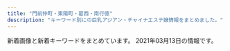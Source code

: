 ```yaml
---
title: "門前仲町・東陽町・葛西・南行徳"
description: "キーワード別にの巨乳アジアン・チャイナエステ嬢情報をまとめました。"
---
```


新着画像と新着キーワードをまとめています。
2021年03月13日の情報です。

<DmmAffiliateIns />
<KeywordTable
  shops={
    [
    {
        "keywords": {
            "F": 69,
            "\u30bb\u30af\u30b7\u30fc": 54,
            "E": 7,
            "G": 1
        },
        "img_links": [
            "http://es-chinese.info/wp-content/uploads/2020/09/ayimixd_\u526f\u672c-1-169x300.jpg",
            "http://es-chinese.info/wp-content/uploads/2020/11/yukina2_\u526f\u672c-500x750.jpg",
            "http://es-chinese.info/wp-content/uploads/2020/11/yukina2_\u526f\u672c-209x300.jpg",
            "http://es-chinese.info/wp-content/uploads/2021/02/mireyixd3_\u526f\u672c-221x300.jpg",
            "http://es-chinese.info/wp-content/uploads/2019/12/WeChat-Image_20191207141006-768x1024.jpg",
            "http://es-chinese.info/wp-content/uploads/2020/11/akanexd5_\u526f\u672c-745x1024.jpg",
            "http://es-chinese.info/wp-content/uploads/2021/01/eri2_\u526f\u672c.jpg",
            "http://es-chinese.info/wp-content/uploads/2019/12/WeChat-Image_20191207141003.jpg",
            "http://es-chinese.info/wp-content/uploads/2019/12/WeChat-Image_20191207140959.jpg",
            "http://es-chinese.info/wp-content/uploads/2020/09/sana_\u526f\u672c-212x300.jpg",
            "http://es-chinese.info/wp-content/uploads/2020/11/mayixd2_\u526f\u672c.jpg",
            "http://es-chinese.info/wp-content/uploads/2020/12/haruxd1_\u526f\u672c-576x1024.jpg",
            "http://es-chinese.info/wp-content/uploads/2021/01/aoyixd5_\u526f\u672c-212x300.jpg",
            "http://es-chinese.info/wp-content/uploads/2021/02/mireyixd4_\u526f\u672c-500x750.jpg",
            "http://es-chinese.info/wp-content/uploads/2020/11/akane6_\u526f\u672c-162x300.jpg",
            "http://es-chinese.info/wp-content/uploads/2021/01/eri2_\u526f\u672c-500x750.jpg",
            "http://es-chinese.info/wp-content/uploads/2020/11/sayumixd2_\u526f\u672c-500x750.jpg",
            "http://es-chinese.info/wp-content/uploads/2020/12/haruxd1_\u526f\u672c-500x750.jpg",
            "http://es-chinese.info/wp-content/uploads/2021/02/mireyixd1_\u526f\u672c-500x750.jpg",
            "http://es-chinese.info/wp-content/uploads/2021/01/aoyixd3_\u526f\u672c-500x750.jpg",
            "http://es-chinese.info/wp-content/uploads/2020/11/akanexd5_\u526f\u672c-500x750.jpg",
            "http://es-chinese.info/wp-content/uploads/2020/11/mayixd2_\u526f\u672c-500x750.jpg",
            "http://es-chinese.info/wp-content/themes/template-salon2/images/noimg.jpg",
            "http://es-chinese.info/wp-content/uploads/2020/11/yukina1_\u526f\u672c-500x750.jpg",
            "http://es-chinese.info/wp-content/uploads/2020/12/haruxd2_\u526f\u672c-169x300.jpg",
            "http://es-chinese.info/wp-content/uploads/2020/12/haruxd1_\u526f\u672c-169x300.jpg",
            "http://es-chinese.info/wp-content/uploads/2020/11/akanexd5_\u526f\u672c-218x300.jpg",
            "http://es-chinese.info/wp-content/uploads/2020/09/ayimixd_\u526f\u672c-1-577x1024.jpg",
            "http://es-chinese.info/wp-content/uploads/2020/11/yukina1_\u526f\u672c-212x300.jpg",
            "http://es-chinese.info/wp-content/themes/template-salon2/images/bnr.jpg",
            "http://es-chinese.info/wp-content/uploads/2020/11/sayumixd2_\u526f\u672c-221x300.jpg",
            "http://es-chinese.info/wp-content/uploads/2021/01/eri1_\u526f\u672c-500x750.jpg",
            "http://es-chinese.info/wp-content/uploads/2019/12/WeChat-Image_20191207141010-768x1024.jpg",
            "http://es-chinese.info/wp-content/uploads/2021/01/aoyixd4_\u526f\u672c-212x300.jpg",
            "http://es-chinese.info/wp-content/uploads/2021/02/mireyixd2_\u526f\u672c.jpg",
            "http://es-chinese.info/wp-content/uploads/2020/11/yukina1_\u526f\u672c.jpg",
            "http://es-chinese.info/wp-content/uploads/2020/11/sayumixd2_\u526f\u672c.jpg",
            "http://es-chinese.info/wp-content/uploads/2020/09/hare1_\u526f\u672c-169x300.jpg",
            "http://es-chinese.info/wp-content/uploads/2021/01/eri2_\u526f\u672c-228x300.jpg",
            "http://es-chinese.info/wp-content/uploads/2020/11/mayixd1_\u526f\u672c_\u526f\u672c-165x300.jpg",
            "http://es-chinese.info/wp-content/uploads/2020/11/mayixd2_\u526f\u672c-552x1024.jpg",
            "http://es-chinese.info/wp-content/uploads/2020/11/mayixd1_\u526f\u672c_\u526f\u672c.jpg",
            "http://es-chinese.info/wp-content/uploads/2021/01/eri1_\u526f\u672c.jpg",
            "http://es-chinese.info/wp-content/uploads/2020/04/hina1_\u526f\u672c-500x750.jpg",
            "http://es-chinese.info/wp-content/uploads/2020/11/mayixd1_\u526f\u672c_\u526f\u672c-500x750.jpg",
            "http://es-chinese.info/wp-content/themes/template-salon2/images/header-tel.png",
            "http://es-chinese.info/wp-content/themes/template-salon2/images/main1.jpg",
            "http://es-chinese.info/wp-content/uploads/2020/11/sayumixd3_\u526f\u672c-218x300.jpg",
            "http://es-chinese.info/wp-content/uploads/2020/11/sayumixd3_\u526f\u672c-500x750.jpg",
            "http://es-chinese.info/wp-content/uploads/2020/11/mayixd2_\u526f\u672c-162x300.jpg",
            "http://es-chinese.info/wp-content/uploads/2020/09/ayimixd_\u526f\u672c-1-500x750.jpg",
            "http://es-chinese.info/wp-content/uploads/2021/01/aoyixd3_\u526f\u672c.jpg",
            "http://es-chinese.info/wp-content/uploads/2021/02/mireyixd2_\u526f\u672c-500x750.jpg",
            "http://es-chinese.info/wp-content/uploads/2021/01/eri1_\u526f\u672c-752x1024.jpg",
            "http://es-chinese.info/wp-content/uploads/2021/02/mireyixd1_\u526f\u672c.jpg",
            "http://es-chinese.info/wp-content/uploads/2021/02/mireyixd4_\u526f\u672c.jpg",
            "http://es-chinese.info/wp-content/uploads/2020/11/yukina2_\u526f\u672c.jpg",
            "http://es-chinese.info/wp-content/uploads/2021/01/aoyixd5_\u526f\u672c.jpg",
            "http://es-chinese.info/wp-content/uploads/2020/11/sayumixd1_\u526f\u672c-218x300.jpg",
            "http://es-chinese.info/wp-content/uploads/2021/01/aoyixd3_\u526f\u672c-212x300.jpg",
            "http://es-chinese.info/wp-content/uploads/2020/11/sayumixd1_\u526f\u672c-500x750.jpg",
            "http://es-chinese.info/wp-content/uploads/2020/11/sayumixd1_\u526f\u672c.jpg",
            "http://es-chinese.info/wp-content/uploads/2020/04/hina1_\u526f\u672c-167x300.jpg",
            "http://es-chinese.info/wp-content/uploads/2021/01/aoyixd5_\u526f\u672c-500x750.jpg",
            "http://es-chinese.info/wp-content/uploads/2020/11/sayumixd3_\u526f\u672c.jpg"
        ],
        "url": "http://es-chinese.info/",
        "name": "Aries \u30a2\u30ea\u30a8\u30b9",
        "station": "\u884c\u5fb3\u99c5\u5317\u53e3"
    },
    {
        "url": "http://www.uminoai.esjp.info/",
        "keywords": {
            "90": 2,
            "E": 6,
            "F": 2,
            "D": 4,
            "84": 2,
            "G": 4,
            "89": 8,
            "87": 2,
            "85": 8,
            "86": 2,
            "91": 2,
            "C": 12
        },
        "name": "\u6d77\u306e\u611b",
        "img_links": [
            "http://www.uminoai.esjp.info/img/call.png",
            "http://www.uminoai.esjp.info/img/top-img03.png",
            "http://www.uminoai.esjp.info/files/001-03.jpg",
            "http://www.uminoai.esjp.info/img/top-img01.png",
            "http://www.uminoai.esjp.info/files/007.jpg",
            "http://www.uminoai.esjp.info/files/002-02.jpg",
            "http://www.uminoai.esjp.info/files/004.jpg",
            "http://www.uminoai.esjp.info/files/005.jpg",
            "http://www.uminoai.esjp.info/files/012.jpg",
            "http://www.uminoai.esjp.info/files/013-02.jpg",
            "http://www.uminoai.esjp.info/files/001-02.jpg",
            "http://www.uminoai.esjp.info/files/013-03.jpg",
            "http://www.uminoai.esjp.info/img/tel.png",
            "http://www.uminoai.esjp.info/files/010.jpg",
            "http://www.uminoai.esjp.info/files/004-03.jpg",
            "http://www.uminoai.esjp.info/files/006-03.jpg",
            "http://www.uminoai.esjp.info/files/010-03.jpg",
            "http://www.uminoai.esjp.info/files/006-02.jpg",
            "http://www.uminoai.esjp.info/files/002-03.jpg",
            "http://www.uminoai.esjp.info/img/top-img02.png",
            "http://www.uminoai.esjp.info/files/006.jpg",
            "http://www.uminoai.esjp.info/files/015-02.jpg",
            "http://www.uminoai.esjp.info/files/008.jpg",
            "http://www.uminoai.esjp.info/files/011-03.jpg",
            "http://www.uminoai.esjp.info/files/015-03.jpg",
            "http://www.uminoai.esjp.info/files/005-03.jpg",
            "http://www.uminoai.esjp.info/files/002.jpg",
            "http://www.uminoai.esjp.info/files/010-02.jpg",
            "http://www.uminoai.esjp.info/files/015.jpg",
            "http://www.uminoai.esjp.info/files/014.jpg",
            "http://www.uminoai.esjp.info/photo_news/upimg/4680160065b2064ff1_0.jpg",
            "http://www.uminoai.esjp.info/files/011-02.jpg",
            "http://www.uminoai.esjp.info/files/003.jpg",
            "http://www.uminoai.esjp.info/files/007-02.jpg",
            "http://www.uminoai.esjp.info/files/012-02.jpg",
            "http://www.uminoai.esjp.info/files/011.jpg",
            "http://www.uminoai.esjp.info/files/008-03.jpg",
            "http://www.uminoai.esjp.info/files/013.jpg",
            "http://www.uminoai.esjp.info/files/012-03.jpg",
            "http://www.uminoai.esjp.info/files/001.jpg",
            "http://www.uminoai.esjp.info/files/003-03.jpg",
            "http://www.uminoai.esjp.info/files/005-02.jpg",
            "http://www.uminoai.esjp.info/files/004-02.jpg",
            "http://www.uminoai.esjp.info/files/003-02.jpg",
            "http://www.uminoai.esjp.info/files/007-03.jpg",
            "http://www.uminoai.esjp.info/files/008-02.jpg",
            "http://www.uminoai.esjp.info/files/014-03.jpg",
            "http://www.uminoai.esjp.info/files/014-02.jpg"
        ],
        "station": "\u845b\u897f\u99c5\u5317\u53e3"
    },
    {
        "url": "http://sanand.xyz.mn/",
        "img_links": [
            "http://sanand.xyz.mn/photos/sites/90/2019/11/2019112704233985.jpg",
            "http://sanand.xyz.mn/images/s_link.jpg",
            "http://sanand.xyz.mn/photos/sites/90/2020/03/2020031401200395.jpg",
            "http://sanand.xyz.mn/images/s_news.jpg",
            "http://sanand.xyz.mn/photos/sites/90/2019/11/2019111403182365.jpg",
            "http://sanand.xyz.mn/photos/sites/90/2019/11/2019112704234232.jpg",
            "http://sanand.xyz.mn/photos/sites/90/2020/05/2020053110211696.jpg",
            "http://sanand.xyz.mn/images/top.png",
            "http://sanand.xyz.mn/images/s_staff.jpg",
            "http://sanand.xyz.mn/photos/sites/90/2020/01/2020011501300273.jpg",
            "http://sanand.xyz.mn/images/s_pick.jpg",
            "http://sanand.xyz.mn/photos/sites/90/2020/05/202005060119462.jpg",
            "http://sanand.xyz.mn/photos/sites/90/2020/01/2020012107105138.jpg",
            "http://sanand.xyz.mn/photos/sites/90/2020/01/2020010108004539.jpg",
            "http://sanand.xyz.mn/photos/sites/90/2019/12/2019121604305596.jpg",
            "http://sanand.xyz.mn/images/xin.jpg",
            "http://sanand.xyz.mn/images/s1.jpg",
            "http://sanand.xyz.mn/images/s_face.jpg",
            "http://sanand.xyz.mn/photos/sites/90/2020/01/2020011101185841.jpg",
            "http://sanand.xyz.mn/photos/sites/90/2019/11/2019111403181636.jpg",
            "http://sanand.xyz.mn/images/s2.jpg",
            "http://sanand.xyz.mn/photos/sites/90/2020/05/2020050601194464.jpg",
            "http://sanand.xyz.mn/photos/sites/90/2020/01/202001020833354.jpg",
            "http://sanand.xyz.mn/photos/sites/90/2020/07/202007040128087.jpg",
            "http://sanand.xyz.mn/images/mobile.jpg",
            "http://sanand.xyz.mn/photos/sites/90/2020/03/2020031206204519.jpg"
        ],
        "keywords": {
            "84": 45,
            "D": 540,
            "85": 270,
            "90": 45,
            "83": 135,
            "C": 77,
            "82": 45,
            "86": 90,
            "E": 90,
            "88": 45
        },
        "name": "SANAND\u30fb\u30b5\u30ca\u30f3\u30c9",
        "station": "\u884c\u5fb3\u99c5\u5357\u53e3"
    },
    {
        "img_links": [
            "http://blue-est.xyz/images/laki.jpg",
            "http://blue-est.xyz/images/top.png",
            "http://blue-est.xyz/images/na.jpg",
            "http://blue-est.xyz/images/pickt.png",
            "http://blue-est.xyz/images/tite-staff.png",
            "http://blue-est.xyz/images/g31.jpg",
            "http://blue-est.xyz/images/aya.jpg",
            "http://blue-est.xyz/images/nnm.jpg",
            "http://blue-est.xyz/images/g5.jpg",
            "http://blue-est.xyz/images/lie.jpg",
            "http://blue-est.xyz/images/g4.jpg",
            "http://blue-est.xyz/images/mina.jpg",
            "http://blue-est.xyz/images/g18.jpg",
            "http://blue-est.xyz/images/kaori.jpg",
            "http://blue-est.xyz/images/ayk.jpg",
            "http://blue-est.xyz/images/runa.jpg",
            "http://blue-est.xyz/images/gat.png",
            "http://blue-est.xyz/images/h2.jpg",
            "http://blue-est.xyz/images/g7.jpg",
            "http://blue-est.xyz/images/r02.jpg",
            "http://blue-est.xyz/images/g8.jpg",
            "http://blue-est.xyz/images/saki.jpg",
            "http://blue-est.xyz/images/sr.jpg",
            "http://blue-est.xyz/images/r01.jpg",
            "http://blue-est.xyz/images/lisa.jpg",
            "http://blue-est.xyz/images/g9.jpg",
            "http://blue-est.xyz/images/miyu.jpg",
            "http://blue-est.xyz/images/ggg.jpg",
            "http://blue-est.xyz/images/my.jpg",
            "http://blue-est.xyz/images/g0.jpg",
            "http://blue-est.xyz/images/lili.jpg",
            "http://blue-est.xyz/images/moe.jpg",
            "http://blue-est.xyz/images/mm.jpg",
            "http://blue-est.xyz/images/h1.jpg",
            "http://blue-est.xyz/images/nana.jpg",
            "http://blue-est.xyz/images/mimi.jpg",
            "http://blue-est.xyz/images/g1.jpg",
            "http://blue-est.xyz/images/y.jpg",
            "http://blue-est.xyz/images/hana.jpg",
            "http://blue-est.xyz/images/momo.jpg",
            "http://blue-est.xyz/images/mobile.png",
            "http://blue-est.xyz/images/g6.jpg",
            "http://blue-est.xyz/images/ayi.jpg",
            "http://blue-est.xyz/images/newt.png"
        ],
        "keywords": {
            "C": 7,
            "E": 1,
            "85": 1
        },
        "url": "http://blue-est.xyz/",
        "name": "Angel Islands",
        "station": "\u884c\u5fb3\u99c5"
    },
    {
        "keywords": {
            "87": 4,
            "C": 12,
            "86": 2,
            "88": 2,
            "D": 6,
            "E": 2
        },
        "station": "\u9580\u524d\u4ef2\u753a\u99c54\u756a\u53e3",
        "name": "Barbie \uff5e\u30d0\u30fc\u30d3\u30fc\uff5e",
        "img_links": [
            "http://www.barbie.esthejp.com/img/ttl_info.png",
            "http://www.barbie.esthejp.com/files/010.jpg",
            "http://www.barbie.esthejp.com/img/goback.jpg",
            "http://www.barbie.esthejp.com/img/btn_side_mobile.jpg",
            "http://www.barbie.esthejp.com/files/002-02.jpg",
            "http://www.barbie.esthejp.com/img/btn_blog.png",
            "http://www.barbie.esthejp.com/files/002.jpg",
            "http://www.barbie.esthejp.com/files/001.jpg",
            "http://www.barbie.esthejp.com/files/001-02.jpg",
            "http://www.barbie.esthejp.com/files/011-02.jpg",
            "http://www.barbie.esthejp.com/img/tel.png",
            "http://www.barbie.esthejp.com/files/010-02.jpg",
            "http://www.barbie.esthejp.com/files/011.jpg",
            "http://www.barbie.esthejp.com/img/pickup.jpg",
            "http://www.barbie.esthejp.com/img/ttl_news.png"
        ],
        "url": "http://www.barbie.esthejp.com/"
    },
    {
        "name": "\u3084\u3059\u3089\u304e",
        "url": "http://akien.work/",
        "keywords": {},
        "img_links": [
            "http://akien.work/ditu.jpg",
            "http://akien.work/staff_7559_1547886875744350.jpg",
            "http://akien.work/jiejing5.jpg",
            "http://akien.work/head_1_4332_15445805847677.jpg",
            "http://akien.work/staff_7170_1544625837499078.jpg",
            "http://akien.work/jiejing2.jpg",
            "http://akien.work/head_2_4332_1544580584367843.jpg",
            "http://akien.work/6.jpeg",
            "http://akien.work/fengjing2.jpg",
            "http://akien.work/5.jpeg",
            "http://akien.work/staff_7170_1544625837499078_1.jpg",
            "http://akien.work/jiejing1.jpg",
            "http://akien.work/jiejing3.jpg",
            "http://akien.work/jiejing6.jpg",
            "http://akien.work/head_4_4332_1544580584784110.jpg",
            "http://akien.work/jiejing4.jpg"
        ],
        "station": "\u8239\u5800\u99c5\u5317\u53e3"
    },
    {
        "img_links": [
            "http://rlx-aroma.com/staff/ai/01mb.jpg",
            "http://rlx-aroma.com/staff/yuyu/02.jpg",
            "http://rlx-aroma.com/staff/hitomi/01mb.jpg",
            "http://rlx-aroma.com/staff/lala/01mb.jpg",
            "http://rlx-aroma.com/img/ttl_rec.png",
            "http://rlx-aroma.com/staff/happy/02.jpg",
            "http://rlx-aroma.com/staff/yuriya/02.jpg",
            "http://rlx-aroma.com/staff/hina/02.jpg",
            "http://rlx-aroma.com/staff/mirai/01mb.jpg",
            "http://rlx-aroma.com/staff/hitomi/01.jpg",
            "http://rlx-aroma.com/staff/kiki/02.jpg",
            "http://rlx-aroma.com/staff/ami/01.jpg",
            "http://rlx-aroma.com/staff/ayaka/01mb.jpg",
            "http://rlx-aroma.com/img/profsub1btm.png",
            "http://rlx-aroma.com/staff/hitomi/02.jpg",
            "http://rlx-aroma.com/staff/momo/01mb.jpg",
            "http://rlx-aroma.com/staff/ai/01.jpg",
            "http://rlx-aroma.com/staff/ruru/01.jpg",
            "http://rlx-aroma.com/staff/sizuka/02.jpg",
            "http://rlx-aroma.com/staff/sizuka/01mb.jpg",
            "http://rlx-aroma.com/staff/haru/02.jpg",
            "http://rlx-aroma.com/staff/ruru/01mb.jpg",
            "http://rlx-aroma.com/staff/emi/02.jpg",
            "http://rlx-aroma.com/staff/mei/01mb.jpg",
            "http://rlx-aroma.com/staff/hina/01mb.jpg",
            "http://rlx-aroma.com/staff/emi/01mb.jpg",
            "http://rlx-aroma.com/img/ttl_pickup.png",
            "http://rlx-aroma.com/staff/megumi/01.jpg",
            "http://rlx-aroma.com/staff/yuyu/01.jpg",
            "http://rlx-aroma.com/staff/sachiko/02.jpg",
            "http://rlx-aroma.com/staff/haru/01.jpg",
            "http://rlx-aroma.com/staff/yoko/02.jpg",
            "http://rlx-aroma.com/staff/yuriya/01.jpg",
            "http://rlx-aroma.com/staff/lala/02.jpg",
            "http://rlx-aroma.com/staff/moe/02.jpg",
            "http://rlx-aroma.com/img/ttl_staff.png",
            "http://rlx-aroma.com/i/files/homeimg.jpg",
            "http://rlx-aroma.com/staff/kaori/01mb.jpg",
            "http://rlx-aroma.com/staff/kiki/01.jpg",
            "http://rlx-aroma.com/staff/sachiko/01mb.jpg",
            "http://rlx-aroma.com/staff/koko/02.jpg",
            "http://rlx-aroma.com/staff/moe/01mb.jpg",
            "http://rlx-aroma.com/staff/kiki/01mb.jpg",
            "http://rlx-aroma.com/staff/ruru/02.jpg",
            "http://rlx-aroma.com/img/access/road3.jpg",
            "http://rlx-aroma.com/staff/megumi/02.jpg",
            "http://rlx-aroma.com/staff/sasa/01mb.jpg",
            "http://rlx-aroma.com/staff/momo/02.jpg",
            "http://rlx-aroma.com/staff/momo/01.jpg",
            "http://rlx-aroma.com/img/access/roaddm.png",
            "http://rlx-aroma.com/staff/yuriya/01mb.jpg",
            "http://rlx-aroma.com/img/ttl_tgirl.png",
            "http://rlx-aroma.com/img/access/road2.jpg",
            "http://rlx-aroma.com/staff/yoko/01mb.jpg",
            "http://rlx-aroma.com/staff/mirai/01.jpg",
            "http://rlx-aroma.com/staff/sizuka/01.jpg",
            "http://rlx-aroma.com/staff/lala/01.jpg",
            "http://rlx-aroma.com/img/frameb.png",
            "http://rlx-aroma.com/staff/ami/02.jpg",
            "http://rlx-aroma.com/staff/ami/01mb.jpg",
            "http://rlx-aroma.com/staff/moe/01.jpg",
            "http://rlx-aroma.com/staff/haru/01mb.jpg",
            "http://rlx-aroma.com/staff/megumi/01mb.jpg",
            "http://rlx-aroma.com/staff/yuyu/01mb.jpg",
            "http://rlx-aroma.com/img/ttl_tnew.png",
            "http://rlx-aroma.com/img/ttl_info.png",
            "http://rlx-aroma.com/staff/koko/01.jpg",
            "http://rlx-aroma.com/staff/happy/01mb.jpg",
            "http://rlx-aroma.com/img/detailbback.png",
            "http://rlx-aroma.com/img/ttl_mobile.png",
            "http://rlx-aroma.com/staff/sachiko/01.jpg",
            "http://rlx-aroma.com/staff/koko/01mb.jpg",
            "http://rlx-aroma.com/img/backbtn.png",
            "http://rlx-aroma.com/img/access/road1.jpg",
            "http://rlx-aroma.com/staff/mei/02.jpg",
            "http://rlx-aroma.com/pic/head.png",
            "http://rlx-aroma.com/staff/yoko/01.jpg",
            "http://rlx-aroma.com/staff/ai/02.jpg",
            "http://rlx-aroma.com/staff/ayaka/02.jpg",
            "http://rlx-aroma.com/img/ttl_staffp.png",
            "http://rlx-aroma.com/staff/kaori/02.jpg",
            "http://rlx-aroma.com/staff/kaori/01.jpg",
            "http://rlx-aroma.com/staff/ayaka/01.jpg",
            "http://rlx-aroma.com/staff/hina/03.jpg",
            "http://rlx-aroma.com/staff/mei/01.jpg",
            "http://rlx-aroma.com/staff/sasa/01.jpg",
            "http://rlx-aroma.com/staff/hina/01.jpg",
            "http://rlx-aroma.com/img/access/road4.jpg",
            "http://rlx-aroma.com/staff/mirai/02.jpg",
            "http://rlx-aroma.com/img/profsub2.png",
            "http://rlx-aroma.com/staff/sasa/02.jpg",
            "http://rlx-aroma.com/staff/happy/01.jpg",
            "http://rlx-aroma.com/staff/emi/01.jpg"
        ],
        "url": "http://rlx-aroma.com/",
        "keywords": {
            "C": 33
        },
        "station": "\u9580\u524d\u4ef2\u753a\u99c52\u756a\u51fa\u53e3",
        "name": "Lucky"
    },
    {
        "img_links": [
            "http://www.pussycat.esjoho.com/photo_news/upimg/442605d3f99cdb9471_0.jpg",
            "http://www.pussycat.esjoho.com/photo_news/upimg/194565b4308eccaf74_0.jpg",
            "http://www.pussycat.esjoho.com/photo_news/upimg/527315e31414915ded_0.jpg",
            "http://www.pussycat.esjoho.com/files/045-03.jpg",
            "http://www.pussycat.esjoho.com/photo_news/upimg/955745e5735b0ad897_1.jpg",
            "http://www.pussycat.esjoho.com/files/038-03.jpg",
            "http://www.pussycat.esjoho.com/images/b-online.png",
            "http://www.pussycat.esjoho.com/photo_news/upimg/698295d75fbe2cd885_0.jpg",
            "http://www.pussycat.esjoho.com/photo_news/upimg/646585db681550282a_0.jpg",
            "http://www.pussycat.esjoho.com/files/021-03.jpg",
            "http://www.pussycat.esjoho.com/files/018-03.jpg",
            "http://www.pussycat.esjoho.com/images/m3.jpg",
            "http://www.pussycat.esjoho.com/files/039-02.jpg",
            "http://www.pussycat.esjoho.com/files/021.jpg",
            "http://www.pussycat.esjoho.com/images/m2.jpg",
            "http://www.pussycat.esjoho.com/images/esthe3.jpg",
            "http://www.pussycat.esjoho.com/files/013.jpg",
            "http://www.pussycat.esjoho.com/files/011.jpg",
            "http://www.pussycat.esjoho.com/files/016-02.jpg",
            "http://www.pussycat.esjoho.com/files/045.jpg",
            "http://www.pussycat.esjoho.com/photo_news/upimg/312165e12adadc0638_0.jpg",
            "http://www.pussycat.esjoho.com/files/045-02.jpg",
            "http://www.pussycat.esjoho.com/files/047-02.jpg",
            "http://www.pussycat.esjoho.com/files/012-03.jpg",
            "http://www.pussycat.esjoho.com/images/rsubt1.png",
            "http://www.pussycat.esjoho.com/files/024.jpg",
            "http://www.pussycat.esjoho.com/files/018.jpg",
            "http://www.pussycat.esjoho.com/photo_news/upimg/831555c0f56a6077d2_1.jpg",
            "http://www.pussycat.esjoho.com/photo_news/upimg/527315e31414915ded_1.jpg",
            "http://www.pussycat.esjoho.com/files/041-02.jpg",
            "http://www.pussycat.esjoho.com/files/010-03.jpg",
            "http://www.pussycat.esjoho.com/files/047-03.jpg",
            "http://www.pussycat.esjoho.com/files/041-03.jpg",
            "http://www.pussycat.esjoho.com/files/011-03.jpg",
            "http://www.pussycat.esjoho.com/images/rsubt6.png",
            "http://www.pussycat.esjoho.com/photo_news/upimg/336315ba0d3aaaff3b_0.jpg",
            "http://www.pussycat.esjoho.com/photo_news/upimg/920375fd9d44baad7f_0.jpg",
            "http://www.pussycat.esjoho.com/files/018-02.jpg",
            "http://www.pussycat.esjoho.com/images/rsubt3.png",
            "http://www.pussycat.esjoho.com/photo_news/upimg/739045f97e90e854d5_0.jpg",
            "http://www.pussycat.esjoho.com/photo_news/upimg/924275fc7211843872_0.jpg",
            "http://www.pussycat.esjoho.com/files/015-02.jpg",
            "http://www.pussycat.esjoho.com/images/rsubt7.png",
            "http://www.pussycat.esjoho.com/images/tel2.png",
            "http://www.pussycat.esjoho.com/files/028-03.jpg",
            "http://www.pussycat.esjoho.com/photo_news/upimg/819355b87bfb3e4692_0.jpg",
            "http://www.pussycat.esjoho.com/photo_news/upimg/228465ef03565baeb2_0.jpg",
            "http://www.pussycat.esjoho.com/files/016.jpg",
            "http://www.pussycat.esjoho.com/photo_news/upimg/287875b8345a0f195d_0.jpg",
            "http://www.pussycat.esjoho.com/files/021-02.jpg",
            "http://www.pussycat.esjoho.com/files/024-03.jpg",
            "http://www.pussycat.esjoho.com/images/m6.jpg",
            "http://www.pussycat.esjoho.com/photo_news/upimg/943465c38225f78a78_0.jpg",
            "http://www.pussycat.esjoho.com/images/esthe1.jpg",
            "http://www.pussycat.esjoho.com/files/039-03.jpg",
            "http://www.pussycat.esjoho.com/files/042.jpg",
            "http://www.pussycat.esjoho.com/files/014.jpg",
            "http://www.pussycat.esjoho.com/files/022.jpg",
            "http://www.pussycat.esjoho.com/photo_news/upimg/556035b3207e240b54_0.jpg",
            "http://www.pussycat.esjoho.com/files/038-02.jpg",
            "http://www.pussycat.esjoho.com/files/011-02.jpg",
            "http://www.pussycat.esjoho.com/images/m4.jpg",
            "http://www.pussycat.esjoho.com/images/esthe2.jpg",
            "http://www.pussycat.esjoho.com/photo_news/upimg/955745e5735b0ad897_0.jpg",
            "http://www.pussycat.esjoho.com/photo_news/upimg/793885bb1ce8539488_0.jpg",
            "http://www.pussycat.esjoho.com/images/rsubt4.png",
            "http://www.pussycat.esjoho.com/files/014-03.jpg",
            "http://www.pussycat.esjoho.com/files/014-02.jpg",
            "http://www.pussycat.esjoho.com/images/slider-img001.jpg",
            "http://www.pussycat.esjoho.com/images/m1.jpg",
            "http://www.pussycat.esjoho.com/files/047.jpg",
            "http://www.pussycat.esjoho.com/files/013-02.jpg",
            "http://www.pussycat.esjoho.com/files/010.jpg",
            "http://www.pussycat.esjoho.com/photo_news/upimg/787045c8b54142c99d_0.jpg",
            "http://www.pussycat.esjoho.com/files/028-02.jpg",
            "http://www.pussycat.esjoho.com/files/016-03.jpg",
            "http://www.pussycat.esjoho.com/files/042-02.jpg",
            "http://www.pussycat.esjoho.com/photo_news/upimg/738215f5076539165d_0.jpg",
            "http://www.pussycat.esjoho.com/images/slider-img002.jpg",
            "http://www.pussycat.esjoho.com/photo_news/upimg/539325db2737770376_0.jpg",
            "http://www.pussycat.esjoho.com/files/028.jpg",
            "http://www.pussycat.esjoho.com/files/013-03.jpg",
            "http://www.pussycat.esjoho.com/files/022-03.jpg",
            "http://www.pussycat.esjoho.com/files/038.jpg",
            "http://www.pussycat.esjoho.com/photo_news/upimg/759985c3c5c332d36e_0.jpg",
            "http://www.pussycat.esjoho.com/images/b-tel.png",
            "http://www.pussycat.esjoho.com/images/rsubt2.png",
            "http://www.pussycat.esjoho.com/files/015-03.jpg",
            "http://www.pussycat.esjoho.com/photo_news/upimg/764145ff82dd89bbf9_0.jpg",
            "http://www.pussycat.esjoho.com/files/015.jpg",
            "http://www.pussycat.esjoho.com/photo_news/upimg/267825fe2ffc12c39d_1.jpg",
            "http://www.pussycat.esjoho.com/files/024-02.jpg",
            "http://www.pussycat.esjoho.com/files/041.jpg",
            "http://www.pussycat.esjoho.com/photo_news/upimg/890295b1f7ebb0b15a_1.jpg",
            "http://www.pussycat.esjoho.com/photo_news/upimg/440565e16a8a498ba0_0.jpg",
            "http://www.pussycat.esjoho.com/photo_news/upimg/510715f1e53af03bef_0.jpg",
            "http://www.pussycat.esjoho.com/files/012-02.jpg",
            "http://www.pussycat.esjoho.com/files/012.jpg",
            "http://www.pussycat.esjoho.com/photo_news/upimg/267825fe2ffc12c39d_0.jpg",
            "http://www.pussycat.esjoho.com/files/010-02.jpg",
            "http://www.pussycat.esjoho.com/files/042-03.jpg",
            "http://www.pussycat.esjoho.com/photo_news/upimg/810955b1a46afe8052_0.jpg",
            "http://www.pussycat.esjoho.com/images/rsubt5.png",
            "http://www.pussycat.esjoho.com/photo_news/upimg/828135e4b6e272dcc3_0.jpg",
            "http://www.pussycat.esjoho.com/photo_news/upimg/904465b6c0c62502fb_0.jpg",
            "http://www.pussycat.esjoho.com/photo_news/upimg/698175c8b541154864_0.jpg",
            "http://www.pussycat.esjoho.com/files/022-02.jpg",
            "http://www.pussycat.esjoho.com/files/039.jpg",
            "http://www.pussycat.esjoho.com/photo_news/upimg/831555c0f56a6077d2_0.jpg",
            "http://www.pussycat.esjoho.com/photo_news/upimg/796335c3324299839a_0.jpg",
            "http://www.pussycat.esjoho.com/photo_news/upimg/877905d08471b23032_0.jpg"
        ],
        "name": "Pussy Cat",
        "keywords": {
            "C": 46,
            "D": 58,
            "85": 33,
            "87": 19,
            "84": 7,
            "82": 7,
            "E": 7,
            "86": 39,
            "88": 13
        },
        "url": "http://www.pussycat.esjoho.com/",
        "station": "\u884c\u5fb3\u99c5"
    },
    {
        "name": "\u30a2\u30ed\u30de\u30ea\u30be\u30fc\u30c8",
        "img_links": [
            "http://aroma-resort.xyz/images/pick.png",
            "http://aroma-resort.xyz/images/xian.png",
            "http://aroma-resort.xyz/images/infotiao1.jpg",
            "http://aroma-resort.xyz/images/mobile.jpg",
            "http://aroma-resort.xyz/images/s3.jpg",
            "http://aroma-resort.xyz/images/zi_staff.png",
            "http://aroma-resort.xyz/images/main_top.png",
            "http://aroma-resort.xyz/images/r4.jpg",
            "http://aroma-resort.xyz/images/g7.jpg",
            "http://aroma-resort.xyz/images/s2.jpg",
            "http://aroma-resort.xyz/images/new1.png",
            "http://aroma-resort.xyz/images/g6.jpg",
            "http://aroma-resort.xyz/images/r3.jpg",
            "http://aroma-resort.xyz/images/tel.png",
            "http://aroma-resort.xyz/images/s1.jpg",
            "http://aroma-resort.xyz/images/g3.jpg",
            "http://aroma-resort.xyz/images/service.png",
            "http://aroma-resort.xyz/images/r1.jpg",
            "http://aroma-resort.xyz/images/zi_massage.png",
            "http://aroma-resort.xyz/images/yuyu.jpg",
            "http://aroma-resort.xyz/images/r2.jpg",
            "http://aroma-resort.xyz/images/g5.jpg",
            "http://aroma-resort.xyz/images/new3.png",
            "http://aroma-resort.xyz/images/main_bottom.png",
            "http://aroma-resort.xyz/images/g8.jpg",
            "http://aroma-resort.xyz/images/s5.jpg",
            "http://aroma-resort.xyz/images/s4.jpg",
            "http://aroma-resort.xyz/images/g0.jpg"
        ],
        "url": "http://aroma-resort.xyz/",
        "station": "\u6728\u5834\u99c52\u756a\u53e3",
        "keywords": {
            "E": 2,
            "D": 3
        }
    },
    {
        "img_links": [
            "http://youandme.jpest.net/uploads//sites/19/elementor/thumbs/g5-1-ovsa7s6s06i59zgm4bkysgtdltq5bskh4h6fo0z69o.jpg",
            "http://youandme.jpest.net/uploads//sites/19/2020/09/news.jpg",
            "http://youandme.jpest.net/uploads//sites/19/2020/09/r1.jpg",
            "http://youandme.jpest.net/uploads//sites/19/2020/09/r2.jpg",
            "http://youandme.jpest.net/uploads//sites/19/2020/09/r3.jpg",
            "http://youandme.jpest.net/uploads//sites/19/2020/12/a2.jpg",
            "http://youandme.jpest.net/uploads//sites/19/elementor/thumbs/g3-2-ovtnoxj0herfda8sgqdu3i0ozso844lr0cceku1toc.jpg",
            "http://youandme.jpest.net/uploads//sites/19/2020/09/mobile.jpg",
            "http://youandme.jpest.net/uploads//sites/19/2020/09/pick.jpg",
            "http://youandme.jpest.net/uploads//sites/19/2020/09/g3-2.jpg",
            "http://youandme.jpest.net/uploads//sites/19/elementor/thumbs/1-own10vfe1hff8c8ts2x3c73w1gcky7tazd16hc9jek.jpg",
            "http://youandme.jpest.net/uploads//sites/19/2020/09/g5-1.jpg",
            "http://youandme.jpest.net/uploads//sites/19/2020/09/top1-3.jpg",
            "http://youandme.jpest.net/uploads//sites/19/2020/09/s_staff.png",
            "http://youandme.jpest.net/uploads//sites/19/2020/09/g4-2.jpg",
            "http://youandme.jpest.net/uploads//sites/19/2020/12/a3.jpg",
            "http://youandme.jpest.net/uploads//sites/19/2020/09/g2-2.jpg",
            "http://youandme.jpest.net/uploads//sites/19/2020/09/top-3.jpg",
            "http://youandme.jpest.net/uploads//sites/19/2020/09/1.jpg",
            "http://youandme.jpest.net/uploads//sites/19/2020/09/r4.jpg",
            "http://youandme.jpest.net/uploads//sites/19/2020/12/a4.jpg",
            "http://youandme.jpest.net/uploads//sites/19/2021/02/g3.jpg",
            "http://youandme.jpest.net/uploads//sites/19/2020/10/1.jpg",
            "http://youandme.jpest.net/uploads//sites/19/2020/12/a1.jpg",
            "http://youandme.jpest.net/uploads//sites/19/elementor/thumbs/g4-2-ovtnpx8vp44bmgswo5tnq907kfs68mjjt94utckv3w.jpg",
            "http://youandme.jpest.net/uploads//sites/19/elementor/thumbs/g2-2-ovtno69oz7q40lcdvwlnl6wbrmekwwlj8lfbnt68os.jpg"
        ],
        "station": "\u9580\u524d\u4ef2\u753a\u99c52\u756a\u51fa\u53e3",
        "name": "You And Me",
        "url": "http://youandme.jpest.net/",
        "keywords": {}
    },
    {
        "name": "\u30bd\u30d5\u30c8\u306a\u7a7a\u9593",
        "keywords": {},
        "img_links": [
            "http://soft-room.work/sp/staff/yui.jpg",
            "http://soft-room.work/images/concept.jpg",
            "http://soft-room.work/images/6.jpg",
            "http://soft-room.work/images/rec2.jpg",
            "http://soft-room.work/images/int1.jpg",
            "http://soft-room.work/images/2.jpg",
            "http://soft-room.work/sp/menu/staff.jpg",
            "http://soft-room.work/sp/images/footer.jpg",
            "http://soft-room.work/sp/images/head.jpg",
            "http://soft-room.work/images/sys1.jpg",
            "http://soft-room.work/img/sora1.jpg",
            "http://soft-room.work/images/3.jpg",
            "http://soft-room.work/sp/img/mirai1.jpg",
            "http://soft-room.work/staff/sora.jpg",
            "http://soft-room.work/img/mina1.jpg",
            "http://soft-room.work/images/sys2.jpg",
            "http://soft-room.work/staff/mina.jpg",
            "http://soft-room.work/images/7.jpg",
            "http://soft-room.work/img/yui1.jpg",
            "http://soft-room.work/images/11.jpg",
            "http://soft-room.work/staff/rina.jpg",
            "http://soft-room.work/staff/mirai.jpg",
            "http://soft-room.work/images/sys3.jpg",
            "http://soft-room.work/sp/images/rec1.jpg",
            "http://soft-room.work/images/newface.jpg",
            "http://soft-room.work/sp/img/mei1.jpg",
            "http://soft-room.work/sp/images/sys1.jpg",
            "http://soft-room.work/sp/staff/mirai.jpg",
            "http://soft-room.work/sp/menu/top.jpg",
            "http://soft-room.work/staff/riri.jpg",
            "http://soft-room.work/sp/images/topgirl.jpg",
            "http://soft-room.work/sp/staff/juri.jpg",
            "http://soft-room.work/img/rin1.jpg",
            "http://soft-room.work/sp/images/newsb.png",
            "http://soft-room.work/sp/img/mina1.jpg",
            "http://soft-room.work/images/news_b.jpg",
            "http://soft-room.work/sp/images/ta.jpg",
            "http://soft-room.work/sp/staff/rin.jpg",
            "http://soft-room.work/images/1.jpg",
            "http://soft-room.work/sp/staff/mei.jpg",
            "http://soft-room.work/sp/images/int2.jpg",
            "http://soft-room.work/images/head.jpg",
            "http://soft-room.work/sp/images/int1.jpg",
            "http://soft-room.work/sp/img/riri1.jpg",
            "http://soft-room.work/sp/staff/mina.jpg",
            "http://soft-room.work/img/rina1.jpg",
            "http://soft-room.work/images/b1.jpg",
            "http://soft-room.work/img/rina2.jpg",
            "http://soft-room.work/sp/images/sys2.jpg",
            "http://soft-room.work/staff/juri.jpg",
            "http://soft-room.work/img/juri1.jpg",
            "http://soft-room.work/sp/staff/sora.jpg",
            "http://soft-room.work/sp/images/b1.jpg",
            "http://soft-room.work/img/mirai1.jpg",
            "http://soft-room.work/sp/img/rina2.jpg",
            "http://soft-room.work/sp/images/sys3.jpg",
            "http://soft-room.work/sp/img/yui1.jpg",
            "http://soft-room.work/images/rec1.jpg",
            "http://soft-room.work/images/4.jpg",
            "http://soft-room.work/sp/staff/rina.jpg",
            "http://soft-room.work/staff/rin.jpg",
            "http://soft-room.work/images/news_t.jpg",
            "http://soft-room.work/images/16.jpg",
            "http://soft-room.work/sp/images/interior_t.jpg",
            "http://soft-room.work/images/int2.jpg",
            "http://soft-room.work/staff/yui.jpg",
            "http://soft-room.work/sp/images/staff_t.jpg",
            "http://soft-room.work/sp/img/juri1.jpg",
            "http://soft-room.work/staff/mei.jpg",
            "http://soft-room.work/img/riri1.jpg",
            "http://soft-room.work/img/mei1.jpg",
            "http://soft-room.work/images/sm.jpg",
            "http://soft-room.work/sp/img/sora1.jpg",
            "http://soft-room.work/images/tr.jpg",
            "http://soft-room.work/sp/img/rin1.jpg",
            "http://soft-room.work/images/tgirl.jpg",
            "http://soft-room.work/sp/staff/riri.jpg",
            "http://soft-room.work/images/staff_t.jpg",
            "http://soft-room.work/sp/images/rec2.jpg",
            "http://soft-room.work/sp/images/tel.jpg",
            "http://soft-room.work/images/interior_t.jpg",
            "http://soft-room.work/sp/images/concept.jpg",
            "http://soft-room.work/sp/images/news.jpg",
            "http://soft-room.work/sp/images/int4.jpg",
            "http://soft-room.work/images/12.jpg",
            "http://soft-room.work/images/ac1.jpg",
            "http://soft-room.work/sp/images/int3.jpg",
            "http://soft-room.work/sp/images/ac1.jpg",
            "http://soft-room.work/sp/img/rina1.jpg"
        ],
        "url": "http://soft-room.work/",
        "station": "\u6728\u5834\u99c52\u756a\u51fa\u53e3"
    },
    {
        "name": "\u30a6\u30a3\u30f3\u30af",
        "station": "\u884c\u5fb3\u99c5\u5357\u53e3",
        "url": "http://wink.ies.fun/",
        "img_links": [
            "http://wink.ies.fun/photos/sites/20/2018/06/2018062606300362.jpg",
            "http://wink.ies.fun/photos/sites/20/2020/11/202011061146424.jpg",
            "http://wink.ies.fun/photos/sites/20/2018/07/2018070207212392.jpg",
            "http://wink.ies.fun/images/line.jpg",
            "http://wink.ies.fun/photos/sites/20/2020/09/2020092116271233.jpg",
            "http://wink.ies.fun/photos/sites/20/2018/11/2018112017095744.jpg",
            "http://wink.ies.fun/photos/sites/20/2020/10/2020100316205587.jpg",
            "http://wink.ies.fun/images/pick.jpg",
            "http://wink.ies.fun/photos/sites/20/2018/09/201809080528318.jpg",
            "http://wink.ies.fun/photos/sites/20/2019/08/2019080917523771.jpg",
            "http://wink.ies.fun/photos/sites/20/2019/02/2019022617373011.jpg",
            "http://wink.ies.fun/images/room2.jpg",
            "http://wink.ies.fun/photos/sites/20/2018/06/2018062405332467.jpg",
            "http://wink.ies.fun/photos/sites/20/2020/11/202011101651087.jpg",
            "http://wink.ies.fun/images/room1.jpg",
            "http://wink.ies.fun/photos/sites/20/2018/11/2018111613252721.jpg",
            "http://wink.ies.fun/images/s_staff.png",
            "http://wink.ies.fun/images/room3.jpg",
            "http://wink.ies.fun/photos/sites/20/2018/06/2018062405332458.jpg",
            "http://wink.ies.fun/images/room4.jpg",
            "http://wink.ies.fun/images/face.jpg",
            "http://wink.ies.fun/photos/sites/20/2018/08/2018080301152319.jpg",
            "http://wink.ies.fun/photos/sites/20/2018/08/201808170855313.jpg",
            "http://wink.ies.fun/images/top.jpg",
            "http://wink.ies.fun/photos/sites/20/2018/07/2018070107524796.jpg",
            "http://wink.ies.fun/photos/sites/20/2018/10/2018102919483490.jpg",
            "http://wink.ies.fun/images/mobile.jpg",
            "http://wink.ies.fun/photos/sites/20/2019/06/2019061915435918.jpg",
            "http://wink.ies.fun/photos/sites/20/2019/11/201911040423088.jpg",
            "http://wink.ies.fun/photos/sites/20/2019/04/2019041515591316.jpg",
            "http://wink.ies.fun/photos/sites/20/2018/08/2018080306110738.jpg"
        ],
        "keywords": {
            "84": 42,
            "86": 147,
            "F": 21,
            "D": 252,
            "E": 63,
            "88": 21,
            "83": 21,
            "C": 105,
            "87": 189,
            "85": 21
        }
    },
    {
        "name": "\u5973\u306e\u9999\u308a",
        "url": "http://www.onnanokaori.mensest.com/",
        "station": "\u6d66\u5b89\u99c5\u5357\u53e3",
        "img_links": [
            "http://www.onnanokaori.mensest.com/images/m-head01.jpg",
            "http://www.onnanokaori.mensest.com/files/002.jpg",
            "http://www.onnanokaori.mensest.com/files/001.jpg",
            "http://www.onnanokaori.mensest.com/images/foot01.jpg",
            "http://www.onnanokaori.mensest.com/photo_news/upimg/6377160371586c44fa_1.jpg",
            "http://www.onnanokaori.mensest.com/images/m-top003.jpg",
            "http://www.onnanokaori.mensest.com/files/005.jpg",
            "http://www.onnanokaori.mensest.com/files/006.jpg",
            "http://www.onnanokaori.mensest.com/files/003.jpg",
            "http://www.onnanokaori.mensest.com/images/call.png"
        ],
        "keywords": {
            "87": 8,
            "86": 2,
            "D": 8,
            "C": 2
        }
    },
    {
        "station": "\u9580\u524d\u4ef2\u753a\u99c54\u756a\u51fa\u53e3",
        "keywords": {},
        "name": "YOU\uff06I",
        "url": "http://eurynome-est.biz/",
        "img_links": [
            "http://eurynome-est.biz/css/staff/staff03.png",
            "http://eurynome-est.biz/css/staff/staff02.png",
            "http://eurynome-est.biz/css/staff/staff01.png",
            "http://eurynome-est.biz/css/m-top-right02.jpg",
            "http://eurynome-est.biz/css/top-left01.jpg",
            "http://eurynome-est.biz/css/m-top02.jpg",
            "http://eurynome-est.biz/css/m-top-right04.jpg",
            "http://eurynome-est.biz/css/m-top-right03.jpg",
            "http://eurynome-est.biz/css/staff/staff05.png",
            "http://eurynome-est.biz/css/m-head.jpg",
            "http://eurynome-est.biz/css/m-right.jpg",
            "http://eurynome-est.biz/css/m-yejiao.jpg",
            "http://eurynome-est.biz/css/m-left.jpg",
            "http://eurynome-est.biz/css/m-top-right01.jpg",
            "http://eurynome-est.biz/images/call.png"
        ]
    },
    {
        "station": "\u9580\u524d\u4ef2\u753a\u99c56\u756a\u51fa\u53e3",
        "keywords": {
            "86": 6,
            "87": 6,
            "88": 3
        },
        "url": "http://massage-sweethoney.info/",
        "img_links": [
            "http://massage-sweethoney.info/i/img/st8.jpg",
            "http://massage-sweethoney.info/img/st30.jpg",
            "http://massage-sweethoney.info/img/st10.jpg",
            "http://massage-sweethoney.info/img/bb.png",
            "http://massage-sweethoney.info/i/img/st9.jpg",
            "http://massage-sweethoney.info/img/credit.jpg",
            "http://massage-sweethoney.info/i/img/st27.jpg",
            "http://massage-sweethoney.info/i/img/r1.jpg",
            "http://massage-sweethoney.info/i/img/st16.jpg",
            "http://massage-sweethoney.info/img/head.jpg",
            "http://massage-sweethoney.info/img/st024.jpg",
            "http://massage-sweethoney.info/img/st16.jpg",
            "http://massage-sweethoney.info/img/st27.jpg",
            "http://massage-sweethoney.info/img/mo.png",
            "http://massage-sweethoney.info/img/st23.jpg",
            "http://massage-sweethoney.info/img/st9.jpg",
            "http://massage-sweethoney.info/img/st20.jpg",
            "http://massage-sweethoney.info/img/st26.jpg",
            "http://massage-sweethoney.info/i/img/cre.jpg",
            "http://massage-sweethoney.info/i/img/r2.jpg",
            "http://massage-sweethoney.info/i/img/paypay.jpg",
            "http://massage-sweethoney.info/img/st25.jpg",
            "http://massage-sweethoney.info/img/st026.jpg",
            "http://massage-sweethoney.info/i/img/st29.jpg",
            "http://massage-sweethoney.info/i/img/st30.jpg",
            "http://massage-sweethoney.info/img/st21.jpg",
            "http://massage-sweethoney.info/i/img/st26.jpg",
            "http://massage-sweethoney.info/i/img/r4.jpg",
            "http://massage-sweethoney.info/img/st8.jpg",
            "http://massage-sweethoney.info/i/img/st20.jpg",
            "http://massage-sweethoney.info/i/img/st28.jpg",
            "http://massage-sweethoney.info/img/st28.jpg",
            "http://massage-sweethoney.info/img/st29.jpg",
            "http://massage-sweethoney.info/img/st22.jpg",
            "http://massage-sweethoney.info/img/nos.jpg",
            "http://massage-sweethoney.info/img/st24.jpg",
            "http://massage-sweethoney.info/i/img/r3.jpg"
        ],
        "name": "sweet honey"
    },
    {
        "url": "http://iyasinote.xyz/",
        "name": "\u30ea\u30d5\u30ec\u30c3\u30b7\u30e5",
        "img_links": [
            "http://iyasinote.xyz/_src/20272642/index_08.png",
            "http://iyasinote.xyz/_src/20850006/s1.jpg",
            "http://iyasinote.xyz/_src/20850011/s2.jpg",
            "http://iyasinote.xyz/_src/23776259/wechatimg249_20180701185537417.jpg",
            "http://iyasinote.xyz/_src/20272626/sign.png",
            "http://iyasinote.xyz/_src/20272665/img20160204005259325917.jpg",
            "http://iyasinote.xyz/_src/20272590/x1.png",
            "http://iyasinote.xyz/_src/20272636/back.png",
            "http://iyasinote.xyz/_src/20272612/sign.png",
            "http://iyasinote.xyz/_src/20272640/index_05.png",
            "http://iyasinote.xyz/_src/20272668/info1.png",
            "http://iyasinote.xyz/_src/20272568/img20151209023726260995.jpg",
            "http://iyasinote.xyz/_src/21196925/img20180526163006762357.jpg",
            "http://iyasinote.xyz/_src/20272583/tel.png",
            "http://iyasinote.xyz/_src/20850017/s3.jpg",
            "http://iyasinote.xyz/_src/20272641/index_11.png",
            "http://iyasinote.xyz/_src/20272594/x3.png",
            "http://iyasinote.xyz/_src/20272608/back.png",
            "http://iyasinote.xyz/_src/20272578/b1.png",
            "http://iyasinote.xyz/_src/20272567/sign.png",
            "http://iyasinote.xyz/_src/20272631/x3.png",
            "http://iyasinote.xyz/_src/20272585/back.png",
            "http://iyasinote.xyz/_src/32108882/img20190623174539069990.jpg",
            "http://iyasinote.xyz/_src/20272575/sign.png",
            "http://iyasinote.xyz/_src/20272639/index_04.png",
            "http://iyasinote.xyz/_src/20272602/sign.png",
            "http://iyasinote.xyz/_src/20272683/s3.jpg",
            "http://iyasinote.xyz/_src/20272599/back.png",
            "http://iyasinote.xyz/_src/20272614/x1.png",
            "http://iyasinote.xyz/_src/20272584/tel.png",
            "http://iyasinote.xyz/_src/20272571/img20160403102850637767.jpg",
            "http://iyasinote.xyz/_src/20272569/_x1m6343.jpg",
            "http://iyasinote.xyz/_src/20272570/dscf1336.jpg",
            "http://iyasinote.xyz/_src/23776260/wechatimg249_20180701185537417.jpg",
            "http://iyasinote.xyz/_src/20272618/x3.png",
            "http://iyasinote.xyz/_src/20272644/s1.jpg",
            "http://iyasinote.xyz/_src/20272628/x1.png",
            "http://iyasinote.xyz/_src/20272581/sign.png",
            "http://iyasinote.xyz/_src/20272643/index_09.png",
            "http://iyasinote.xyz/_src/20272573/b1.png",
            "http://iyasinote.xyz/_src/20272588/sign.png",
            "http://iyasinote.xyz/_src/20272684/s2.jpg",
            "http://iyasinote.xyz/_src/20272623/back.png"
        ],
        "keywords": {},
        "station": "\u6728\u5834\u99c5A4\u51fa\u53e3"
    },
    {
        "station": "\u9580\u524d\u4ef2\u753a\u99c51\u756a\u51fa\u53e3",
        "keywords": {
            "86": 10,
            "C": 4,
            "87": 6,
            "D": 12,
            "88": 2
        },
        "url": "http://www.yeraisha.esjp.info/",
        "name": "\u591c\u6765\u9999",
        "img_links": [
            "http://www.yeraisha.esjp.info/files/014-03.jpg",
            "http://www.yeraisha.esjp.info/photo_news/upimg/470435fe983ea66714_0.jpg",
            "http://www.yeraisha.esjp.info/files/015.jpg",
            "http://www.yeraisha.esjp.info/files/001-02.jpg",
            "http://www.yeraisha.esjp.info/files/014-02.jpg",
            "http://www.yeraisha.esjp.info/photo_news/upimg/287876012472ea7f2e_1.jpg",
            "http://www.yeraisha.esjp.info/files/007-02.jpg",
            "http://www.yeraisha.esjp.info/files/015-03.jpg",
            "http://www.yeraisha.esjp.info/files/001.jpg",
            "http://www.yeraisha.esjp.info/photo_news/upimg/569645ff576e68a2f9_1.jpg",
            "http://www.yeraisha.esjp.info/images/call.png",
            "http://www.yeraisha.esjp.info/photo_news/upimg/103916020c5436cbc3_0.jpg",
            "http://www.yeraisha.esjp.info/photo_news/upimg/541995f8e7a123b0df_0.jpg",
            "http://www.yeraisha.esjp.info/photo_news/upimg/287805fc9ed3c6dfd5_0.jpg",
            "http://www.yeraisha.esjp.info/files/014.jpg",
            "http://www.yeraisha.esjp.info/files/016.jpg",
            "http://www.yeraisha.esjp.info/photo_news/upimg/657035f9ba51dd5f6b_0.jpg",
            "http://www.yeraisha.esjp.info/photo_news/upimg/541995f8e7a123b0df_1.jpg",
            "http://www.yeraisha.esjp.info/files/007.jpg",
            "http://www.yeraisha.esjp.info/files/015-02.jpg",
            "http://www.yeraisha.esjp.info/photo_news/upimg/96590602a02528f39e_1.jpg",
            "http://www.yeraisha.esjp.info/files/016-02.jpg",
            "http://www.yeraisha.esjp.info/photo_news/upimg/103916020c5436cbc3_1.jpg",
            "http://www.yeraisha.esjp.info/files/010.jpg",
            "http://www.yeraisha.esjp.info/files/016-03.jpg",
            "http://www.yeraisha.esjp.info/images/foot01.jpg",
            "http://www.yeraisha.esjp.info/files/010-02.jpg",
            "http://www.yeraisha.esjp.info/files/001-03.jpg",
            "http://www.yeraisha.esjp.info/photo_news/upimg/708855fa23e7b29bc6_1.jpg",
            "http://www.yeraisha.esjp.info/files/011.jpg",
            "http://www.yeraisha.esjp.info/files/002.jpg",
            "http://www.yeraisha.esjp.info/images/m-top003.jpg",
            "http://www.yeraisha.esjp.info/files/010-03.jpg",
            "http://www.yeraisha.esjp.info/files/003.jpg",
            "http://www.yeraisha.esjp.info/files/002-02.jpg",
            "http://www.yeraisha.esjp.info/files/011-02.jpg",
            "http://www.yeraisha.esjp.info/images/m-top004.jpg",
            "http://www.yeraisha.esjp.info/files/011-03.jpg",
            "http://www.yeraisha.esjp.info/files/003-03.jpg",
            "http://www.yeraisha.esjp.info/files/002-03.jpg",
            "http://www.yeraisha.esjp.info/files/003-02.jpg",
            "http://www.yeraisha.esjp.info/images/m-head01.jpg",
            "http://www.yeraisha.esjp.info/files/007-03.jpg"
        ]
    },
    {
        "img_links": [],
        "keywords": {},
        "station": "\u9580\u524d\u4ef2\u753a\u99c52\u756a\u53e3",
        "name": "Venus -\u30f4\u30a3\u30fc\u30ca\u30b9-",
        "url": "https://es-venus.xyz/"
    },
    {
        "img_links": [
            "http://www.diamond.relaxjp.info/images/btn2.png",
            "http://www.diamond.relaxjp.info/images/icon_tel.png",
            "http://www.diamond.relaxjp.info/files/004.jpg",
            "http://www.diamond.relaxjp.info/files/003-02.jpg",
            "http://www.diamond.relaxjp.info/files/004-02.jpg",
            "http://www.diamond.relaxjp.info/images/icon_top.png",
            "http://www.diamond.relaxjp.info/files/004-03.jpg",
            "http://www.diamond.relaxjp.info/images/icon_info.png",
            "http://www.diamond.relaxjp.info/images/icon_staff.png",
            "http://www.diamond.relaxjp.info/files/002.jpg",
            "http://www.diamond.relaxjp.info/images/index_sm.png",
            "http://www.diamond.relaxjp.info/files/003-03.jpg",
            "http://www.diamond.relaxjp.info/files/001-03.jpg",
            "http://www.diamond.relaxjp.info/files/001.jpg",
            "http://www.diamond.relaxjp.info/images/mainImg_sub.jpg",
            "http://www.diamond.relaxjp.info/files/002-03.jpg",
            "http://www.diamond.relaxjp.info/files/003.jpg",
            "http://www.diamond.relaxjp.info/files/002-02.jpg",
            "http://www.diamond.relaxjp.info/files/001-02.jpg"
        ],
        "keywords": {
            "D": 4,
            "88": 8,
            "C": 12,
            "85": 8
        },
        "station": "\u6728\u5834\u99c51\u756a\u51fa\u53e3",
        "url": "http://www.diamond.relaxjp.info/",
        "name": "\u30c0\u30a4\u30e4\u30e2\u30f3\u30c9"
    },
    {
        "url": "http://www.momiyoshi.mesthe.com/",
        "station": "\u9580\u524d\u4ef2\u753a\u99c56\u756a\u51fa\u53e3",
        "img_links": [
            "http://www.momiyoshi.mesthe.com/files/004.jpg",
            "http://www.momiyoshi.mesthe.com/images/icon_info.png",
            "http://www.momiyoshi.mesthe.com/images/icon_top.png",
            "http://www.momiyoshi.mesthe.com/files/005.jpg",
            "http://www.momiyoshi.mesthe.com/files/013-02.jpg",
            "http://www.momiyoshi.mesthe.com/files/011-02.jpg",
            "http://www.momiyoshi.mesthe.com/files/001.jpg",
            "http://www.momiyoshi.mesthe.com/images/mainImg_sub2.jpg",
            "http://www.momiyoshi.mesthe.com/images/icon_staff.png",
            "http://www.momiyoshi.mesthe.com/images/mainImg_sub.jpg",
            "http://www.momiyoshi.mesthe.com/files/012.jpg",
            "http://www.momiyoshi.mesthe.com/files/013.jpg",
            "http://www.momiyoshi.mesthe.com/files/008-02.jpg",
            "http://www.momiyoshi.mesthe.com/files/003-02.jpg",
            "http://www.momiyoshi.mesthe.com/files/002-02.jpg",
            "http://www.momiyoshi.mesthe.com/files/001-02.jpg",
            "http://www.momiyoshi.mesthe.com/images/icon_tel.png",
            "http://www.momiyoshi.mesthe.com/files/003.jpg",
            "http://www.momiyoshi.mesthe.com/files/012-02.jpg",
            "http://www.momiyoshi.mesthe.com/files/005-02.jpg",
            "http://www.momiyoshi.mesthe.com/images/btn2.png",
            "http://www.momiyoshi.mesthe.com/files/004-02.jpg",
            "http://www.momiyoshi.mesthe.com/files/002.jpg",
            "http://www.momiyoshi.mesthe.com/files/011.jpg",
            "http://www.momiyoshi.mesthe.com/files/008.jpg"
        ],
        "keywords": {
            "85": 8,
            "C": 12,
            "87": 16,
            "D": 24,
            "86": 12
        },
        "name": "momiyoshi"
    },
    {
        "station": "\u6728\u5834\u99c52\u756a\u51fa\u53e3",
        "img_links": [
            "http://firumi.xyz/uploads/210310/1-21031010133W49.jpg",
            "http://www.firumi.xyz/uploads/210310/1-2103101015431A.jpg",
            "http://www.firumi.xyz/uploads/210310/1-210310101QaI.jpg",
            "http://www.firumi.xyz/uploads/210310/1-210310101F2C2.jpg",
            "http://firumi.xyz/uploads/210310/1-210310101QaI.jpg",
            "http://firumi.xyz/uploads/210310/1-210310101IW24.jpg",
            "http://firumi.xyz/uploads/210306/1-210306102H3155.jpg",
            "http://www.firumi.xyz/uploads/210306/1-21030610244c11.jpg",
            "http://www.firumi.xyz/picture/head_01.png",
            "http://firumi.xyz/uploads/210310/1-2103101012262B.jpg",
            "http://www.firumi.xyz/uploads/210306/1-21030610255D60.jpg",
            "http://firumi.xyz/uploads/210310/1-210310101F2C2.jpg",
            "http://firumi.xyz/uploads/210310/1-210310101505524.jpg",
            "http://www.firumi.xyz/uploads/210310/1-210310101619254.jpg",
            "http://firumi.xyz/picture/1402-1.png",
            "http://firumi.xyz/uploads/210306/1-21030610255D60.jpg",
            "http://www.firumi.xyz/uploads/210306/1-210306102H3155.jpg",
            "http://www.firumi.xyz/uploads/210306/1-21030610252C55.jpg",
            "http://firumi.xyz/uploads/210306/1-21030610244c11.jpg",
            "http://firumi.xyz/uploads/210306/1-210306102412195.jpg",
            "http://firumi.xyz/picture/head_01.png",
            "http://firumi.xyz/uploads/210310/1-2103101015431A.jpg",
            "http://firumi.xyz/uploads/210310/1-210310101301O5.jpg",
            "http://www.firumi.xyz/uploads/210306/1-210306102412195.jpg",
            "http://firumi.xyz/uploads/210306/1-21030610252C55.jpg",
            "http://firumi.xyz/uploads/210306/1-210306102234243.jpg",
            "http://firumi.xyz/uploads/210306/1-210306102625964.jpg",
            "http://www.firumi.xyz/uploads/210306/1-210306102625964.jpg",
            "http://firumi.xyz/uploads/210306/1-210306102315912.jpg",
            "http://www.firumi.xyz/uploads/210310/1-210310101IW24.jpg",
            "http://firumi.xyz/uploads/210310/1-210310101619254.jpg",
            "http://firumi.xyz/picture/head_03.png",
            "http://firumi.xyz/uploads/210306/1-2103061023434B.jpg"
        ],
        "keywords": {
            "\u80f8": 2
        },
        "url": "http://firumi.xyz/",
        "name": "\u96c5"
    },
    {
        "img_links": [
            "https://static.wixstatic.com/media/0e987e_f81114d4a5824d15974d25ecb4b8bdf0~mv2.png",
            "https://static.wixstatic.com/media/0e987e_4eea8036a1684d93b818072fe6423fa4~mv2.jpg",
            "https://static.wixstatic.com/media/41d000_8ebb7d13d81ea4139c54644b997e8076.png",
            "https://static.wixstatic.com/media/0e987e_1b192f7e81e74112b0226c8e6a717c8f~mv2.jpg",
            "https://static.wixstatic.com/media/0e987e_04865866db29405f837253bbbb514370~mv2.jpg",
            "https://static.wixstatic.com/media/0e987e_a1b224f50322408086988edc5198b273~mv2.jpg",
            "https://static.wixstatic.com/media/0e987e_66dae9fff67a4a7a8ae0dc9e20f796f8~mv2.png",
            "https://static.wixstatic.com/media/0e987e_66104f110fe3427aad9bb0b8a4442826~mv2.jpg",
            "https://static.wixstatic.com/media/0e987e_1679ce0bb843404cba048e3d4a181a6c~mv2_d_2207_3225_s_2.jpg",
            "https://static.wixstatic.com/media/1fd55af04cc9e233f6ca4e29b72ebb00.png",
            "https://static.wixstatic.com/media/0e987e_cfdd0d64f4194102b1b5e79b9f13ab93~mv2_d_3225_2419_s_4_2.jpg"
        ],
        "station": "\u7be0\u5d0e\u99c5\u897f\u53e3",
        "name": "MINAEN",
        "keywords": {
            "\u4e73": 1
        },
        "url": "https://277025115.wixsite.com/mysite-1/"
    },
    {
        "station": "\u845b\u897f\u99c5\u897f\u53e3",
        "url": "http://fuen.iest.info/",
        "keywords": {
            "E": 12,
            "D": 18,
            "87": 6,
            "85": 12,
            "88": 6,
            "86": 6,
            "C": 27
        },
        "name": "\u98a8\u7e01",
        "img_links": [
            "http://fuen.iest.info/images/themes/blue/s_ranking.png",
            "http://fuen.iest.info/images/themes/blue/s_newface.png",
            "http://fuen.iest.info/images/themes/blue/s_news.png",
            "http://fuen.iest.info/photos/sites/2/2020/07/2020072110515835.jpg",
            "http://fuen.iest.info/photos/sites/2/2020/07/2020072110520042.jpg",
            "http://fuen.iest.info/images/themes/blue/no2.png",
            "http://fuen.iest.info/images/themes/blue/r3.jpg",
            "http://fuen.iest.info/images/themes/blue/no1.png",
            "http://fuen.iest.info/photos/sites/2/2018/12/2018121714525583.jpg",
            "http://fuen.iest.info/photos/sites/2/2020/07/2020072110520047.jpg",
            "http://fuen.iest.info/images/room3.jpg",
            "http://fuen.iest.info/photos/sites/2/2020/07/2020072110520164.jpg",
            "http://fuen.iest.info/images/themes/blue/line.png",
            "http://fuen.iest.info/images/themes/blue/s_link.png",
            "http://fuen.iest.info/images/room4.jpg",
            "http://fuen.iest.info/images/themes/blue/s_pickup.png",
            "http://fuen.iest.info/images/themes/blue/s_staff.png",
            "http://fuen.iest.info/images/room2.jpg",
            "http://fuen.iest.info/photos/sites/2/2020/07/2020072110515940.jpg",
            "http://fuen.iest.info/images/themes/blue/mobile.jpg",
            "http://fuen.iest.info/images/themes/blue/s_zysx.png",
            "http://fuen.iest.info/images/room1.jpg"
        ]
    },
    {
        "station": "\u7be0\u5d0e\u99c5\u5317\u53e3",
        "url": "http://hi-msg.com/shamballa/",
        "name": "Shamballa\uff5e\u30b7\u30e3\u30f3\u30d0\u30e9",
        "img_links": [],
        "keywords": {}
    },
    {
        "img_links": [
            "http://k-rlx.com/images/index_22.jpg",
            "http://k-rlx.com/images/index_14.jpg",
            "http://k-rlx.com/images/index_15.jpg",
            "http://k-rlx.com/images/info_10.jpg",
            "http://k-rlx.com/images/index_09.jpg",
            "http://k-rlx.com/images/index_25.jpg",
            "http://k-rlx.com/images/index_08.jpg",
            "http://k-rlx.com/images/index_30.jpg",
            "http://k-rlx.com/images/index_17.jpg",
            "http://k-rlx.com/images/index_02.jpg",
            "http://k-rlx.com/images/index_06.jpg",
            "http://k-rlx.com/images/rec_11.jpg",
            "http://k-rlx.com/images/index_31.jpg",
            "http://k-rlx.com/girl/02.jpg",
            "http://k-rlx.com/images/index_23.jpg",
            "http://k-rlx.com/images/index_12.jpg",
            "http://k-rlx.com/images/index_05.jpg",
            "http://k-rlx.com/images/sub_foot.png",
            "http://k-rlx.com/images/index_20.jpg",
            "http://k-rlx.com/images/index_16.jpg",
            "http://k-rlx.com/images/index_04.jpg",
            "http://k-rlx.com/girl/01.jpg",
            "http://k-rlx.com/images/staff_10.jpg",
            "http://k-rlx.com/images/index_01.jpg",
            "http://k-rlx.com/girl/00.jpg",
            "http://k-rlx.com/images/index_24.jpg",
            "http://k-rlx.com/images/rec_10.jpg",
            "http://k-rlx.com/girl/04.jpg",
            "http://k-rlx.com/images/index_29.jpg",
            "http://k-rlx.com/images/index_26.jpg",
            "http://k-rlx.com/images/index_28.jpg",
            "http://k-rlx.com/images/info_11.jpg",
            "http://k-rlx.com/images/index_32.jpg",
            "http://k-rlx.com/images/index_07.jpg",
            "http://k-rlx.com/images/index_10.jpg",
            "http://k-rlx.com/images/index_03.jpg",
            "http://k-rlx.com/images/index_13.jpg",
            "http://k-rlx.com/images/index_27.jpg",
            "http://k-rlx.com/girl/06.jpg",
            "http://k-rlx.com/girl/05.jpg",
            "http://k-rlx.com/girl/03.jpg",
            "http://k-rlx.com/images/index_21.jpg"
        ],
        "keywords": {},
        "station": "\u845b\u897f\u99c5\u535a\u7269\u9928\u53e3",
        "url": "http://k-rlx.com/",
        "name": "\u3084\u3059\u3089\u304d"
    },
    {
        "station": "\u9580\u524d\u4ef2\u753a\u99c55\u756a\u51fa\u53e3",
        "name": "\u30aa\u30ea\u30aa\u30f3",
        "img_links": [
            "http://www.es-orion.click/img/mayu.jpg",
            "http://www.es-orion.click/images/interior_t.jpg",
            "http://www.es-orion.click/images/ta.jpg",
            "http://www.es-orion.click/img/sayaka2.jpg",
            "http://www.es-orion.click/images/mobile.jpg",
            "http://www.es-orion.click/images/1.jpg",
            "http://www.es-orion.click/images/info.jpg",
            "http://www.es-orion.click/img/miwa1.jpg",
            "http://www.es-orion.click/images/int2.jpg",
            "http://www.es-orion.click/img/serina1.jpg",
            "http://www.es-orion.click/img/sayaka.jpg",
            "http://www.es-orion.click/img/runa1.jpg",
            "http://www.es-orion.click/img/naomi.jpg",
            "http://www.es-orion.click/img/kaori.jpg",
            "http://www.es-orion.click/img/natu1.jpg",
            "http://www.es-orion.click/img/mayu1.jpg",
            "http://www.es-orion.click/images/line.png",
            "http://www.es-orion.click/images/staff_t.jpg",
            "http://www.es-orion.click/img/serina.jpg",
            "http://www.es-orion.click/img/miwa.jpg",
            "http://www.es-orion.click/img/rin.jpg",
            "http://www.es-orion.click/images/ac1.jpg",
            "http://www.es-orion.click/images/sys1.jpg",
            "http://www.es-orion.click/img/sayaka1.jpg",
            "http://www.es-orion.click/img/momoko.jpg",
            "http://www.es-orion.click/img/rin1.jpg",
            "http://www.es-orion.click/images/tel.jpg",
            "http://www.es-orion.click/images/int1.jpg",
            "http://www.es-orion.click/images/rem.jpg",
            "http://www.es-orion.click/img/yuyu.jpg",
            "http://www.es-orion.click/img/runa.jpg",
            "http://www.es-orion.click/img/urara1.jpg",
            "http://www.es-orion.click/img/natu.jpg",
            "http://www.es-orion.click/img/erin.jpg",
            "http://www.es-orion.click/img/ami.jpg",
            "http://www.es-orion.click/img/emili1.jpg",
            "http://www.es-orion.click/img/ami1.jpg",
            "http://www.es-orion.click/img/yuyu1.jpg",
            "http://www.es-orion.click/img/hikari1.jpg",
            "http://www.es-orion.click/img/suzu.jpg",
            "http://www.es-orion.click/img/hikari.jpg",
            "http://www.es-orion.click/images/3.jpg",
            "http://www.es-orion.click/images/news.jpg",
            "http://www.es-orion.click/img/emili.jpg",
            "http://www.es-orion.click/img/kaori1.jpg",
            "http://www.es-orion.click/img/erin1.jpg",
            "http://www.es-orion.click/images/head.jpg",
            "http://www.es-orion.click/images/2.jpg",
            "http://www.es-orion.click/img/urara.jpg",
            "http://www.es-orion.click/img/momoko1.jpg",
            "http://www.es-orion.click/images/4.jpg",
            "http://www.es-orion.click/img/suzu1.jpg",
            "http://www.es-orion.click/img/naomi1.jpg"
        ],
        "keywords": {},
        "url": "http://www.es-orion.click/"
    },
    {
        "keywords": {
            "D": 6,
            "86": 2,
            "C": 2,
            "87": 4,
            "88": 2
        },
        "img_links": [
            "http://www.bestlove.esjp.info/photo_news/upimg/65783603359bb2417b_0.jpg",
            "http://www.bestlove.esjp.info/images/m-right.jpg",
            "http://www.bestlove.esjp.info/files/004.jpg",
            "http://www.bestlove.esjp.info/images/m-top-right03.jpg",
            "http://www.bestlove.esjp.info/images/top-left01.jpg",
            "http://www.bestlove.esjp.info/images/m-top-right04.jpg",
            "http://www.bestlove.esjp.info/files/003.jpg",
            "http://www.bestlove.esjp.info/images/m-top02.jpg",
            "http://www.bestlove.esjp.info/files/001.jpg",
            "http://www.bestlove.esjp.info/images/m-yejiao.jpg",
            "http://www.bestlove.esjp.info/images/m-left.jpg",
            "http://www.bestlove.esjp.info/images/m-top03.jpg",
            "http://www.bestlove.esjp.info/images/m-top-right02.jpg",
            "http://www.bestlove.esjp.info/photo_news/upimg/65783603359bb2417b_1.jpg",
            "http://www.bestlove.esjp.info/images/m-top-right01.jpg",
            "http://www.bestlove.esjp.info/photo_news/upimg/61950600fc59c3ddfa_0.jpg",
            "http://www.bestlove.esjp.info/images/m-head.jpg",
            "http://www.bestlove.esjp.info/images/call.png",
            "http://www.bestlove.esjp.info/photo_news/upimg/61950600fc59c3ddfa_1.jpg",
            "http://www.bestlove.esjp.info/files/002.jpg"
        ],
        "url": "http://www.bestlove.esjp.info/",
        "name": "Best Love",
        "station": "\u9580\u524d\u4ef2\u753a\u99c54\u756a\u53e3"
    },
    {
        "station": "\u9580\u524d\u4ef2\u753a\u99c53\u756a\u51fa\u53e3",
        "img_links": [
            "http://beautygirls-station.work/sp/img/t-a.jpg",
            "http://beautygirls-station.work/sp/img/t-s.jpg",
            "http://beautygirls-station.work/img/mo.png",
            "http://beautygirls-station.work/img/rom.png",
            "http://beautygirls-station.work/sp/img/t-t.jpg",
            "http://beautygirls-station.work/sp/img/p1.jpg",
            "http://beautygirls-station.work/sp/img/pc.jpg",
            "http://beautygirls-station.work/sp/img/tit.jpg",
            "http://beautygirls-station.work/img/s3.jpg",
            "http://beautygirls-station.work/img/s2.jpg",
            "http://beautygirls-station.work/sp/img/time.jpg",
            "http://beautygirls-station.work/img/st2.jpg",
            "http://beautygirls-station.work/sp/img/info.jpg",
            "http://beautygirls-station.work/img/bottom.png",
            "http://beautygirls-station.work/sp/img/add.jpg",
            "http://beautygirls-station.work/sp/img/tel.jpg",
            "http://beautygirls-station.work/sp/img/p3.jpg",
            "http://beautygirls-station.work/sp/img/st1.jpg",
            "http://beautygirls-station.work/img/nos.jpg",
            "http://beautygirls-station.work/img/s1.jpg",
            "http://beautygirls-station.work/img/sta3.jpg",
            "http://beautygirls-station.work/sp/img/st3.jpg",
            "http://beautygirls-station.work/sp/img/t-o.jpg",
            "http://beautygirls-station.work/sp/img/pic.jpg",
            "http://beautygirls-station.work/sp/img/sys.jpg",
            "http://beautygirls-station.work/img/st1.jpg",
            "http://beautygirls-station.work/sp/img/t-r.jpg",
            "http://beautygirls-station.work/img/sta2.jpg",
            "http://beautygirls-station.work/sp/img/botton.jpg",
            "http://beautygirls-station.work/sp/img/st2.jpg",
            "http://beautygirls-station.work/img/sta1.jpg",
            "http://beautygirls-station.work/sp/img/p2.jpg",
            "http://beautygirls-station.work/img/st3.jpg",
            "http://beautygirls-station.work/img/bod.png"
        ],
        "keywords": {
            "D": 2,
            "E": 2,
            "85": 2,
            "87": 2,
            "C": 12,
            "86": 2
        },
        "url": "http://beautygirls-station.work/",
        "name": "\u7f8e\u5c11\u5973\u770b\u8b77\u30b9\u30c6\u30fc\u30b7\u30e7\u30f3"
    },
    {
        "station": "\u884c\u5fb3\u99c5\u5357\u53e3",
        "name": "\u30b3\u30b3\u30a2",
        "keywords": {
            "86": 5,
            "C": 1,
            "E": 3,
            "85": 1,
            "D": 2
        },
        "url": "http://aphrodite-est.xyz/",
        "img_links": [
            "http://aphrodite-est.xyz/img/nav-002.png",
            "http://aphrodite-est.xyz/img/nav-006.png",
            "http://aphrodite-est.xyz/img/cg02.png",
            "http://aphrodite-est.xyz/img/nav-005.png",
            "http://aphrodite-est.xyz/img/nav-001.png",
            "http://aphrodite-est.xyz/img/cg09.png",
            "http://aphrodite-est.xyz/img/top01.png",
            "http://aphrodite-est.xyz/img/cg08.png",
            "http://aphrodite-est.xyz/img/no.png",
            "http://aphrodite-est.xyz/img/nav-004.png",
            "http://aphrodite-est.xyz/img/tel.png",
            "http://aphrodite-est.xyz/img/stt.jpg",
            "http://aphrodite-est.xyz/img/cg03.png",
            "http://aphrodite-est.xyz/img/cg07.png",
            "http://aphrodite-est.xyz/img/stb.jpg",
            "http://aphrodite-est.xyz/img/nav-003.png",
            "http://aphrodite-est.xyz/img/cg06.png"
        ]
    },
    {
        "name": "\u7f8e\u4eba\u30af\u30e9\u30d6",
        "keywords": {},
        "station": "\u845b\u897f\u99c5\u535a\u7269\u9928\u53e3",
        "url": "http://mireiuytrza.xyz/",
        "img_links": []
    },
    {
        "name": "\u6e29\u3082\u308a",
        "keywords": {
            "C": 6
        },
        "station": "\u6771\u967d\u753a\u99c51\u756a\u51fa\u53e3",
        "img_links": [
            "http://www.nuku-mori.xyz/images/nav/index-t_staff.jpg",
            "http://www.nuku-mori.xyz/images/index-take_21.jpg",
            "http://www.nuku-mori.xyz/images/staff/2/yuna.jpg",
            "http://www.nuku-mori.xyz/images/sys.jpg",
            "http://www.nuku-mori.xyz/pad/off2.jpg",
            "http://www.nuku-mori.xyz/images/staff/2/yuki2.jpg",
            "http://www.nuku-mori.xyz/images/nav/c-nav-sys.jpg",
            "http://www.nuku-mori.xyz/images/index-take_12.jpg",
            "http://www.nuku-mori.xyz/images/staff/2/mika.jpg",
            "http://www.nuku-mori.xyz/images/index-take_17.jpg",
            "http://www.nuku-mori.xyz/images/index-take_09.jpg",
            "http://www.nuku-mori.xyz/images/nav/c-nav-info.jpg",
            "http://www.nuku-mori.xyz/images/index-take_02.jpg",
            "http://www.nuku-mori.xyz/images/staff/2/nana.jpg",
            "http://www.nuku-mori.xyz/images/staff/2/ami.jpg",
            "http://www.nuku-mori.xyz/images/index-take_07.jpg",
            "http://www.nuku-mori.xyz/images/index-take_06.jpg",
            "http://www.nuku-mori.xyz/images/index-take_13.jpg"
        ],
        "url": "http://www.nuku-mori.xyz/"
    },
    {
        "station": "\u6728\u5834\u99c54b\u51fa\u53e3",
        "img_links": [
            "https://chokoi.tyo.cm/images/re.png",
            "https://chokoi.tyo.cm/images/link_nav01.jpg",
            "https://chokoi.tyo.cm/photos/sites/79/2021/03/2021030906125613.jpg",
            "https://chokoi.tyo.cm/photos/sites/79/2021/03/202103090612546.jpg",
            "https://chokoi.tyo.cm/images/room2.jpg",
            "https://chokoi.tyo.cm/images/sp_top.jpg",
            "https://chokoi.tyo.cm/images/link_nav05.jpg",
            "https://chokoi.tyo.cm/images/img_service03.jpg",
            "https://chokoi.tyo.cm/images/link_nav04.jpg",
            "https://chokoi.tyo.cm/images/sp_nav03.png",
            "https://chokoi.tyo.cm/photos/sites/79/2021/03/2021030906125066.jpg",
            "https://chokoi.tyo.cm/photos/sites/79/2021/03/2021030906125324.jpg",
            "https://chokoi.tyo.cm/images/sp_tit_news.png",
            "https://chokoi.tyo.cm/images/sp_nav02.png",
            "https://chokoi.tyo.cm/images/sp_nav01.png",
            "https://chokoi.tyo.cm/images/room1.jpg",
            "https://chokoi.tyo.cm/images/link_nav03.jpg",
            "https://chokoi.tyo.cm/images/link_nav06.jpg",
            "https://chokoi.tyo.cm/images/card.png",
            "https://chokoi.tyo.cm/images/room3.jpg",
            "https://chokoi.tyo.cm/images/img_service01.jpg",
            "https://chokoi.tyo.cm/images/link_nav02.jpg",
            "https://chokoi.tyo.cm/images/img_service02.jpg",
            "https://chokoi.tyo.cm/images/room4.jpg",
            "https://chokoi.tyo.cm/images/top.png",
            "https://chokoi.tyo.cm/images/end.png",
            "https://chokoi.tyo.cm/images/sp_end.jpg",
            "https://chokoi.tyo.cm/photos/sites/79/2021/03/2021030906125267.jpg",
            "https://chokoi.tyo.cm/images/sp_tit_staff.png"
        ],
        "keywords": {
            "85": 12,
            "83": 6,
            "88": 6,
            "D": 18,
            "87": 6,
            "E": 12,
            "C": 12
        },
        "name": "Loves \u30e9\u30d0\u30fc\u30ba",
        "url": "https://chokoi.tyo.cm/"
    },
    {
        "station": "\u897f\u845b\u897f\u99c5\u5357\u53e3",
        "url": "http://sakura-est.xyz/",
        "img_links": [
            "http://sakura-est.xyz/images/g0.jpg",
            "http://sakura-est.xyz/images/r03.jpg",
            "http://eskk.sakura-est.xyz/uploads//g2-225x300.jpg",
            "http://sakura-est.xyz/images/tite-staff.png",
            "http://sakura-est.xyz/images/pickt.png",
            "http://eskk.sakura-est.xyz/uploads//g4.jpg",
            "http://sakura-est.xyz/images/newt.png",
            "http://sakura-est.xyz/images/r04.jpg",
            "http://sakura-est.xyz/images/r02.jpg",
            "http://sakura-est.xyz/images/gat.png",
            "http://eskk.sakura-est.xyz/uploads//g5-225x300.jpg",
            "http://sakura-est.xyz/images/mobile.png",
            "http://eskk.sakura-est.xyz/uploads//g1-225x300.jpg",
            "http://sakura-est.xyz/images/r01.jpg"
        ],
        "keywords": {
            "C": 11
        },
        "name": "\u685c"
    },
    {
        "station": "\u845b\u897f\u99c5",
        "name": "\u5922\u306e\u697d\u5712",
        "url": "https://hananokoi.tyo.ac/",
        "keywords": {},
        "img_links": []
    },
    {
        "url": "http://lamar-massage.work/",
        "keywords": {
            "C": 17,
            "86": 1,
            "88": 5,
            "87": 3
        },
        "name": "\u30e9\u30fb\u30e1\u30fc\u30eb",
        "station": "\u9580\u524d\u4ef2\u753a\u99c53\u756a\u53e3",
        "img_links": [
            "http://lamar-massage.work/img/sta30.png",
            "http://lamar-massage.work/img/mo.png",
            "http://lamar-massage.work/img/s31.png",
            "http://lamar-massage.work/i/img/sta24.png",
            "http://lamar-massage.work/img/sta14.png",
            "http://lamar-massage.work/img/st32.png",
            "http://lamar-massage.work/img/sta32.png",
            "http://lamar-massage.work/i/img/r4.jpg",
            "http://lamar-massage.work/i/img/r2.jpg",
            "http://lamar-massage.work/i/img/sta29.png",
            "http://lamar-massage.work/img/st35.jpg",
            "http://lamar-massage.work/img/link-4.png",
            "http://lamar-massage.work/img/sta29.png",
            "http://lamar-massage.work/img/st31.png",
            "http://lamar-massage.work/img/st33.png",
            "http://lamar-massage.work/img/st14.png",
            "http://lamar-massage.work/img/ss35.jpg",
            "http://lamar-massage.work/i/img/sta28.png",
            "http://lamar-massage.work/i/img/r3.jpg",
            "http://lamar-massage.work/img/ss14.png",
            "http://lamar-massage.work/img/st29.png",
            "http://lamar-massage.work/img/s14.png",
            "http://lamar-massage.work/img/link-1.png",
            "http://lamar-massage.work/img/nos.png",
            "http://lamar-massage.work/img/bottom.png",
            "http://lamar-massage.work/i/img/sta34.jpg",
            "http://lamar-massage.work/img/sta33.png",
            "http://lamar-massage.work/i/img/sta23.png",
            "http://lamar-massage.work/img/st30.png",
            "http://lamar-massage.work/img/head.png",
            "http://lamar-massage.work/img/s32.png",
            "http://lamar-massage.work/img/sta31.png",
            "http://lamar-massage.work/img/st28.png",
            "http://lamar-massage.work/i/img/sta35.jpg",
            "http://lamar-massage.work/img/s28.png",
            "http://lamar-massage.work/img/s35.jpg",
            "http://lamar-massage.work/i/img/sta30.png",
            "http://lamar-massage.work/img/st34.jpg",
            "http://lamar-massage.work/i/img/sta33.png",
            "http://lamar-massage.work/img/sta28.png",
            "http://lamar-massage.work/i/img/top.jpg",
            "http://lamar-massage.work/i/img/sta14.png",
            "http://lamar-massage.work/img/s34.jpg",
            "http://lamar-massage.work/img/sta34.jpg",
            "http://lamar-massage.work/i/img/sm.jpg",
            "http://lamar-massage.work/i/img/sta32.png",
            "http://lamar-massage.work/img/link-3.png",
            "http://lamar-massage.work/i/img/sta31.png",
            "http://lamar-massage.work/img/link-2.png",
            "http://lamar-massage.work/img/sta35.jpg",
            "http://lamar-massage.work/img/s30.png"
        ]
    },
    {
        "keywords": {
            "86": 6,
            "87": 18,
            "D": 18,
            "C": 6
        },
        "img_links": [
            "http://www.lover.iesjp.com/images/tit_new.png",
            "http://www.lover.iesjp.com/files/004-03.jpg",
            "http://www.lover.iesjp.com/files/001.jpg",
            "http://www.lover.iesjp.com/files/004.jpg",
            "http://www.lover.iesjp.com/files/005-02.jpg",
            "http://www.lover.iesjp.com/files/002-03.jpg",
            "http://www.lover.iesjp.com/files/002.jpg",
            "http://www.lover.iesjp.com/images/maining.jpg",
            "http://www.lover.iesjp.com/files/005.jpg",
            "http://www.lover.iesjp.com/files/001-03.jpg",
            "http://www.lover.iesjp.com/images/top.jpg",
            "http://www.lover.iesjp.com/images/sp_tit_new.png",
            "http://www.lover.iesjp.com/files/002-02.jpg",
            "http://www.lover.iesjp.com/files/005-03.jpg",
            "http://www.lover.iesjp.com/images/img_tel.png",
            "http://www.lover.iesjp.com/images/tit_therapist.png",
            "http://www.lover.iesjp.com/images/sp_top.jpg",
            "http://www.lover.iesjp.com/files/001-02.jpg",
            "http://www.lover.iesjp.com/images/sp_tit_therapist.png",
            "http://www.lover.iesjp.com/files/004-02.jpg"
        ],
        "url": "http://www.lover.iesjp.com/",
        "station": "\u9580\u524d\u4ef2\u753a\u99c56\u756a\u51fa\u53e3",
        "name": "\u6625 -\u306f\u308b-"
    },
    {
        "keywords": {
            "85": 3,
            "83": 3,
            "86": 6,
            "84": 3
        },
        "name": "\u685c\u306e\u604b",
        "station": "\u897f\u845b\u897f\u99c5\u5317\u53e3",
        "img_links": [
            "http://sakura.iest.jp/layer/images/top/top_03.jpg",
            "http://sakura.iest.jp/images/staff_bj4.png",
            "http://sakura.iest.jp/layer/images/top/top_08.png",
            "http://sakura.iest.jp/images/1.jpg",
            "http://sakura.iest.jp/images/staff_02.jpg",
            "http://sakura.iest.jp/images/ser4.jpg",
            "http://sakura.iest.jp/images/info.png",
            "http://sakura.iest.jp/images/staff_06.jpg",
            "http://sakura.iest.jp/images/staff_01.jpg",
            "http://sakura.iest.jp/layer/images/top/top_02.jpg",
            "http://sakura.iest.jp/layer/images/top/top_05.jpg",
            "http://sakura.iest.jp/images/ser1.jpg",
            "http://sakura.iest.jp/images/top2.jpg",
            "http://sakura.iest.jp/images/ser2.jpg",
            "http://sakura.iest.jp/images/s_service.png",
            "http://sakura.iest.jp/images/staff_03.jpg",
            "http://sakura.iest.jp/images/staff_bj1.png",
            "http://sakura.iest.jp/images/top1.jpg",
            "http://sakura.iest.jp/layer/images/top/top_04.jpg",
            "http://sakura.iest.jp/images/s_info.png",
            "http://sakura.iest.jp/layer/images/top.jpg",
            "http://sakura.iest.jp/images/ser3.jpg",
            "http://sakura.iest.jp/layer/images/top/top_01.jpg",
            "http://sakura.iest.jp/layer/images/top/top_06.jpg",
            "http://sakura.iest.jp/images/staff_04.jpg",
            "http://sakura.iest.jp/images/wenzi-staff.png"
        ],
        "url": "http://sakura.iest.jp/"
    },
    {
        "name": "\u7f8e",
        "url": "http://hi-msg.com/mi/",
        "img_links": [
            "http://hi-msg.com/mi/img/botton.jpg",
            "http://hi-msg.com/mi/img/fla.jpg",
            "http://hi-msg.com/mi/img/p-3.jpg",
            "http://hi-msg.com/mi/img/p-10.jpg",
            "http://hi-msg.com/mi/img/p-7.jpg",
            "http://hi-msg.com/mi/img/p-5.jpg",
            "http://hi-msg.com/mi/img/p-2.jpg",
            "http://hi-msg.com/mi/img/no.png",
            "http://hi-msg.com/mi/img/p-4.jpg",
            "http://hi-msg.com/mi/img/staff-list-top.jpg",
            "http://hi-msg.com/mi/img/p-1.jpg",
            "http://hi-msg.com/mi/img/p-00.jpg",
            "http://hi-msg.com/mi/img/fla-1.jpg",
            "http://hi-msg.com/mi/img/p-9.jpg",
            "http://hi-msg.com/mi/img/p-6.jpg",
            "http://hi-msg.com/mi/img/s-2.jpg",
            "http://hi-msg.com/mi/img/p-8.jpg"
        ],
        "keywords": {},
        "station": "\u884c\u5fb3\u99c5"
    },
    {
        "url": "http://ran.xyz.mn/",
        "img_links": [
            "http://ran.a6.reraku.work/upload/sites/52/2021/02/2021021419355347-347x520.jpg",
            "http://ran.a6.reraku.work/upload/sites/52/2020/11/2020111115275126-347x520.jpg",
            "http://ran.xyz.mn/images/s_staff.jpg",
            "http://ran.xyz.mn/images/s_staff1.jpg",
            "http://ran.a6.reraku.work/upload/sites/52/2020/10/2020101719461513-347x520.jpg",
            "http://ran.xyz.mn/images/hua.jpg",
            "http://ran.a6.reraku.work/upload/sites/52/2020/11/2020112114420918-347x520.jpg",
            "http://ran.a6.reraku.work/upload/sites/52/2020/10/2020101719461283-347x520.jpg",
            "http://ran.a6.reraku.work/upload/sites/52/2020/10/2020101813463033-347x520.jpg",
            "http://ran.a6.reraku.work/upload/sites/52/2021/02/2021021914311282-347x520.jpg",
            "http://ran.a6.reraku.work/upload/sites/52/2020/10/2020101719461051-347x520.jpg",
            "http://ran.a6.reraku.work/upload/sites/52/2021/01/2021010714371492-347x520.jpg",
            "http://ran.a6.reraku.work/upload/sites/52/2020/10/2020103017375975-347x520.jpg",
            "http://ran.a6.reraku.work/upload/sites/52/2020/12/2020122715392878-347x520.jpg",
            "http://ran.xyz.mn/images/top.png",
            "http://ran.xyz.mn/images/room3.jpg",
            "http://ran.xyz.mn/images/room4.jpg",
            "http://ran.a6.reraku.work/upload/sites/52/2020/10/2020102615515749-347x520.jpg",
            "http://ran.a6.reraku.work/upload/sites/52/2020/12/2020122115255890-347x520.jpg",
            "http://ran.a6.reraku.work/upload/sites/52/2020/11/2020110617334212-347x520.jpg",
            "http://ran.xyz.mn/images/new.jpg",
            "http://ran.a6.reraku.work/upload/sites/52/2021/01/202101041535426-347x520.jpg",
            "http://ran.xyz.mn/images/room1.jpg",
            "http://ran.a6.reraku.work/upload/sites/52/2020/11/2020112617030819-347x520.jpg",
            "http://ran.a6.reraku.work/upload/sites/52/2020/12/2020121815164676-347x520.jpg",
            "http://ran.a6.reraku.work/upload/sites/52/2021/01/2021012416160976-347x520.jpg",
            "http://ran.xyz.mn/images/room2.jpg",
            "http://ran.xyz.mn/images/bj3.jpg",
            "http://ran.xyz.mn/images/s_link.jpg",
            "http://ran.a6.reraku.work/upload/sites/52/2021/01/2021012416161240-347x520.jpg",
            "http://ran.a6.reraku.work/upload/sites/52/2020/12/2020120316532981-347x520.jpg",
            "http://ran.xyz.mn/images/s_news.jpg",
            "http://ran.xyz.mn/images/bj1.jpg"
        ],
        "keywords": {
            "89": 20,
            "86": 100,
            "83": 20,
            "E": 60,
            "87": 100,
            "85": 100,
            "C": 20,
            "D": 300
        },
        "station": "\u845b\u897f\u99c5\u897f\u53e3",
        "name": "\u82b1\u6d77"
    },
    {
        "name": "Royal\uff5e\u30ed\u30a4\u30e4\u30eb\uff5e",
        "keywords": {
            "87": 2,
            "84": 2,
            "D": 2,
            "C": 16,
            "E": 4,
            "F": 4,
            "88": 8
        },
        "station": "\u845b\u897f\u99c5\u897f\u53e3",
        "url": "http://www.mens-royal.com/",
        "img_links": [
            "http://www.mens-royal.com/images/top01.jpg",
            "http://www.mens-royal.com/images/link/koko_200x40.png",
            "http://www.mens-royal.com/files/063-02.jpg",
            "http://www.mens-royal.com/images/girl-z2.jpg",
            "http://www.mens-royal.com/images/room4.jpg",
            "http://www.mens-royal.com/files/067.jpg",
            "http://www.mens-royal.com/images/mobile.jpg",
            "http://www.mens-royal.com/images/top02.jpg",
            "http://www.mens-royal.com/images/girl-z1.jpg",
            "http://www.mens-royal.com/files/042-02.jpg",
            "http://www.mens-royal.com/images/room2.jpg",
            "http://www.mens-royal.com/images/s_staff.png",
            "http://www.mens-royal.com/files/072.jpg",
            "http://www.mens-royal.com/images/s_mobile.png",
            "http://www.mens-royal.com/files/057.jpg",
            "http://www.mens-royal.com/images/room1.jpg",
            "http://www.mens-royal.com/images/room3.jpg",
            "http://www.mens-royal.com/images/s_news.png",
            "http://www.mens-royal.com/images/nbj3.jpg",
            "http://www.mens-royal.com/files/067-02.jpg",
            "http://www.mens-royal.com/files/042.jpg",
            "http://www.mens-royal.com/images/s_pick.png",
            "http://www.mens-royal.com/files/057-02.jpg",
            "http://www.mens-royal.com/files/071.jpg",
            "http://www.mens-royal.com/files/071-02.jpg",
            "http://www.mens-royal.com/files/072-02.jpg",
            "http://www.mens-royal.com/images/s_link.png",
            "http://www.mens-royal.com/files/063.jpg"
        ]
    },
    {
        "name": "\u30e9\u30d6\u30ea\u30fc",
        "keywords": {
            "84": 1,
            "88": 1,
            "C": 1,
            "D": 2,
            "85": 1
        },
        "url": "http://wientry.work/",
        "img_links": [
            "http://wientry.work/uploads/210204/1-2102041451144E.jpg",
            "http://wientry.work/static/picture/top003.jpg",
            "http://wientry.work/static/picture/nav-004.png",
            "http://wientry.work/static/picture/tel.png",
            "http://wientry.work/uploads/210204/1-210204145321421.jpg",
            "http://wientry.work/static/picture/right.jpg",
            "http://wientry.work/static/picture/top01.png",
            "http://wientry.work/uploads/210204/1-2102041454259C.jpg",
            "http://wientry.work/static/picture/left.jpg",
            "http://wientry.work/static/picture/nav-001.png",
            "http://wientry.work/static/picture/nav-003.png",
            "http://wientry.work/static/picture/nav-005.png",
            "http://wientry.work/static/picture/nav-002.png",
            "http://wientry.work/static/picture/nav-006.png"
        ],
        "station": "\u884c\u5fb3\u99c5"
    },
    {
        "url": "https://www.es-mensesthe.info/",
        "name": "\u30ef\u30f3\u30c0\u30fc\u30e9\u30f3\u30c9",
        "keywords": {
            "F": 2,
            "C": 15,
            "E": 1
        },
        "station": "\u897f\u845b\u897f\u99c5\u5317\u53e3",
        "img_links": [
            "https://static.wixstatic.com/media/1789f4_4944d99558644db29800079770c4728f~mv2.jpg",
            "https://static.wixstatic.com/media/1789f4_6339548d722e42cd9cb0bba2e089a878~mv2.jpg",
            "https://static.wixstatic.com/media/1789f4_1146068564354e1a8a4e7edc727710ae~mv2.jpg",
            "https://static.wixstatic.com/media/96d791_1be596dd7f23490b9b0e704178290531~mv2.jpg",
            "https://static.wixstatic.com/media/1789f4_87b201f67c6e4c62af73fb844a14de81~mv2.jpg",
            "https://static.wixstatic.com/media/96d791_319c152db4f64ca4ae7aaf3dfaa2e545~mv2.jpg",
            "https://static.wixstatic.com/media/1789f4_b5b09432f43e4c789cf70ea4c2bcb8b4~mv2.jpg",
            "https://static.wixstatic.com/media/96d791_777d95134fdd4e6f8fa4a6835974a07e~mv2.jpg",
            "https://static.wixstatic.com/media/1789f4_e7a10f40611c4d518ceb402a4b8e6483~mv2.jpg",
            "https://static.wixstatic.com/media/96d791_817955bbd13f4a11abc0c6ddfbac0f82~mv2.jpg",
            "https://static.wixstatic.com/media/1789f4_eb4dabafdee7459289bbfd43f6719052~mv2.jpg",
            "https://static.wixstatic.com/media/96d791_f28a0b63f0e242c58274b246ca243806~mv2.png",
            "https://static.wixstatic.com/media/1789f4_924b58ab79154b06a9cf2728f83f9e16~mv2.jpg",
            "https://static.wixstatic.com/media/1789f4_08db416164264cc2afaf7ab008798109~mv2.jpg",
            "https://static.wixstatic.com/media/a896d9_bbced4ca1ed240d9976a39bd584760ec.png",
            "https://static.wixstatic.com/media/96d791_a6a8b8544ec34c5a8f5c58828e8b0a0f~mv2.jpg",
            "https://static.wixstatic.com/media/1789f4_4191522c42df4c19a40f7066cc6e288b~mv2.jpg",
            "https://static.wixstatic.com/media/96d791_909be609618b462998825515bd1ecfea~mv2.jpg",
            "https://static.wixstatic.com/media/96d791_3eb6f202b7134ca182380be13a2eceec~mv2.png",
            "https://static.wixstatic.com/media/1789f4_bb09d038921944c0a6aeab64006a7e13~mv2.jpg",
            "https://static.wixstatic.com/media/a896d9_02f0ebb1776e442eae0ce11dffc92d24.png",
            "https://static.wixstatic.com/media/1789f4_37c5ad5eac7c435bbf6465cef4458a93~mv2.jpg",
            "https://static.wixstatic.com/media/96d791_e28a35375184419e9585c2b4e12ac83e~mv2.jpg",
            "https://static.wixstatic.com/media/96d791_5d55c113359a4a188f4a12da11153d08~mv2.png",
            "https://static.wixstatic.com/media/96d791_1c10b3e5806b434e9674af60ef5ee259~mv2.jpg",
            "https://static.wixstatic.com/media/96d791_6ff48fcff4404e948713a278d6fba4aa~mv2.jpg",
            "https://static.wixstatic.com/media/1789f4_ebfc2b7cf8e0414cb8f047fc113b8a0f~mv2.jpg",
            "https://static.wixstatic.com/media/96d791_b9f10a69e3814caf9ca0fd108e450bfa~mv2.jpg",
            "https://static.wixstatic.com/media/1789f4_9ce844cd1f0346ba9986da7e247737c1~mv2.jpg",
            "https://static.wixstatic.com/media/96d791_9f931b4f1aa848f686c4852fb4de0023~mv2.jpg",
            "https://static.wixstatic.com/media/1789f4_2fbb8d30cbfd49d58924ba8e468ef7f5~mv2.jpg",
            "https://static.wixstatic.com/media/96d791_9531b0b1bbfc427f8c9fc93875698f78~mv2.jpg",
            "https://static.wixstatic.com/media/1789f4_e147280e483f42899e4b3d5e7caf92f1~mv2.jpg",
            "https://static.wixstatic.com/media/96d791_43e018dca22747c2b765d8aa6bb4730d~mv2.jpg",
            "https://static.wixstatic.com/media/96d791_859f31dba3184d118e9eed6302e18ea1~mv2.jpg",
            "https://static.wixstatic.com/media/96d791_9f250e4c7aed463b8cc303d40b6fdc85~mv2.jpg"
        ]
    },
    {
        "name": "Honey Spa \uff5e\u30cf\u30cb\u30fc\u30b9\u30d1\uff5e",
        "keywords": {
            "\u5de8\u4e73": 1,
            "\u80f8": 1,
            "D": 10,
            "86": 5,
            "C": 26,
            "85": 5,
            "\u4e73": 1
        },
        "img_links": [
            "http://sh-honeyspa.work/uploads/190903/1-1ZZ3133U4960.jpg",
            "http://sh-honeyspa.work/uploads/210201/1-21020111123UH.jpg",
            "http://sh-honeyspa.work/uploads/200114/1-200114154TN60.jpg",
            "http://sh-honeyspa.work/templets/default/picture/top.jpg",
            "http://sh-honeyspa.work/uploads/181023/1-1Q0230950223S.jpg",
            "http://sh-honeyspa.work/templets/default/picture/girl-z1.jpg",
            "http://sh-honeyspa.work/uploads/191115/1-191115100214144.jpg",
            "http://sh-honeyspa.work/uploads/201126/1-20112613341O53.jpg",
            "http://sh-honeyspa.work/uploads/180703/1-1PF30Z04J01.jpg",
            "http://sh-honeyspa.work/uploads/190311/1-1Z3111253164H.jpg",
            "http://sh-honeyspa.work/uploads/180629/1-1P629142554530.png",
            "http://sh-honeyspa.work/templets/default/picture/newface1.jpg",
            "http://sh-honeyspa.work/uploads/191223/1-19122316264LR.jpg",
            "http://sh-honeyspa.work/templets/default/picture/girl-z2.jpg",
            "http://sh-honeyspa.work/uploads/190903/1-1ZZ3133G9361.jpg",
            "http://sh-honeyspa.work/uploads/180703/1-1PF30Z200O9.jpg",
            "http://sh-honeyspa.work/templets/default/picture/staff01.jpg",
            "http://sh-honeyspa.work/uploads/180629/1-1P629141950141.png",
            "http://sh-honeyspa.work/uploads/181109/1-1Q1091511432Z.jpg",
            "http://sh-honeyspa.work/uploads/200608/1-20060P9542X63.jpg",
            "http://sh-honeyspa.work/templets/default/picture/top1.jpg",
            "http://sh-honeyspa.work/uploads/191122/1-191122161241O8.jpg",
            "http://sh-honeyspa.work/uploads/allimg/180703/1-1PF3111J3201.png",
            "http://sh-honeyspa.work/templets/default/picture/s_news.jpg",
            "http://sh-honeyspa.work/uploads/200113/1-20011316422c28.jpg",
            "http://sh-honeyspa.work/uploads/200812/1-200Q213432R35.jpg",
            "http://sh-honeyspa.work/uploads/allimg/180629/1-1P629115504250.png"
        ],
        "station": "\u884c\u5fb3\u99c5",
        "url": "http://sh-honeyspa.work/"
    },
    {
        "station": "\u884c\u5fb3\u99c5\u5357\u53e3",
        "url": "http://gakuen.xyz.mn/",
        "img_links": [
            "http://gakuen.xyz.mn/images/s_cosplay.jpg",
            "http://gakuen.xyz.mn/photos/sites/71/2020/02/2020020317060366.jpg",
            "http://gakuen.xyz.mn/photos/sites/71/2019/09/2019092719211853.jpg",
            "http://gakuen.xyz.mn/photos/sites/71/2019/12/2019121619230170.jpg",
            "http://gakuen.xyz.mn/photos/sites/71/2020/07/2020072818553775.jpg",
            "http://gakuen.xyz.mn/images/s_staff.jpg",
            "http://gakuen.xyz.mn/images/s_link.jpg",
            "http://gakuen.xyz.mn/photos/sites/71/2020/02/2020022618290662.jpg",
            "http://gakuen.xyz.mn/photos/sites/71/2020/03/2020030915313184.jpeg",
            "http://gakuen.xyz.mn/images/g16.jpg",
            "http://gakuen.xyz.mn/images/top.jpg",
            "http://gakuen.xyz.mn/images/g13.jpg",
            "http://gakuen.xyz.mn/photos/sites/71/2020/04/2020040816463188.jpg",
            "http://gakuen.xyz.mn/images/g1.jpg",
            "http://gakuen.xyz.mn/photos/sites/71/2020/10/2020100218202785.jpg",
            "http://gakuen.xyz.mn/photos/sites/71/2020/06/2020061015582330.jpg",
            "http://gakuen.xyz.mn/photos/sites/71/2020/02/202002221023280.jpg",
            "http://gakuen.xyz.mn/photos/sites/71/2020/02/2020022210241571.jpg",
            "http://gakuen.xyz.mn/images/info2.jpg",
            "http://gakuen.xyz.mn/photos/sites/71/2020/10/2020100218100763-e1601629820385.jpeg",
            "http://gakuen.xyz.mn/photos/sites/71/2020/01/2020010713385696.jpg",
            "http://gakuen.xyz.mn/photos/sites/71/2020/12/2020122014304059.jpg",
            "http://gakuen.xyz.mn/photos/sites/71/2021/03/2021031218004836-e1615539723570.jpeg",
            "http://gakuen.xyz.mn/photos/sites/71/2019/10/2019101811500268.jpg",
            "http://gakuen.xyz.mn/images/mobile.jpg",
            "http://gakuen.xyz.mn/photos/sites/71/2020/01/2020010713430218.jpg",
            "http://gakuen.xyz.mn/images/g8.jpg",
            "http://gakuen.xyz.mn/photos/sites/71/2020/01/2020011015294716.jpg",
            "http://gakuen.xyz.mn/photos/sites/71/2021/01/2021011516005173.jpeg",
            "http://gakuen.xyz.mn/images/info.jpg",
            "http://gakuen.xyz.mn/images/g10.jpg",
            "http://gakuen.xyz.mn/images/g3.jpg",
            "http://gakuen.xyz.mn/photos/sites/71/2020/02/2020021414323643.jpg",
            "http://gakuen.xyz.mn/photos/sites/71/2020/10/2020102412595563.jpg",
            "http://gakuen.xyz.mn/images/g7.jpg",
            "http://gakuen.xyz.mn/photos/sites/71/2020/06/2020062110420119.jpg",
            "http://gakuen.xyz.mn/photos/sites/71/2019/11/2019111517040618.jpg",
            "http://gakuen.xyz.mn/images/g15.jpg",
            "http://gakuen.xyz.mn/photos/sites/71/2020/11/2020112517584561.jpg",
            "http://gakuen.xyz.mn/images/g17.jpg",
            "http://gakuen.xyz.mn/images/news1.jpg",
            "http://gakuen.xyz.mn/photos/sites/71/2019/10/2019102816572380.jpg",
            "http://gakuen.xyz.mn/images/g2.jpg",
            "http://gakuen.xyz.mn/photos/sites/71/2019/09/2019092719211544.jpg",
            "http://gakuen.xyz.mn/photos/sites/71/2019/12/2019120817483319.jpg",
            "http://gakuen.xyz.mn/photos/sites/71/2020/01/2020011015294716-e1614752978793.jpg",
            "http://gakuen.xyz.mn/photos/sites/71/2019/10/2019102420321841.jpg",
            "http://gakuen.xyz.mn/photos/sites/71/2021/02/2021021817293677-e1613636993918.jpeg",
            "http://gakuen.xyz.mn/images/pick.jpg",
            "http://gakuen.xyz.mn/images/1.jpg",
            "http://gakuen.xyz.mn/photos/sites/71/2020/09/2020092819121522.jpg",
            "http://gakuen.xyz.mn/photos/sites/71/2020/08/2020081616440837.jpg",
            "http://gakuen.xyz.mn/photos/sites/71/2020/02/2020020317175855.jpg",
            "http://gakuen.xyz.mn/images/2.jpg",
            "http://gakuen.xyz.mn/photos/sites/71/2019/10/2019101811390877.jpg",
            "http://gakuen.xyz.mn/photos/sites/71/2020/06/2020062103465735-e1592678831205.jpeg",
            "http://gakuen.xyz.mn/images/staff_bj3.jpg",
            "http://gakuen.xyz.mn/photos/sites/71/2020/03/2020032610084881.jpg",
            "http://gakuen.xyz.mn/photos/sites/71/2020/11/2020111416130515.jpg"
        ],
        "name": "\u884c\u5fb3\u5b66\u5712",
        "keywords": {
            "E": 10,
            "G": 4,
            "F": 2
        }
    },
    {
        "station": "\u897f\u845b\u897f\u99c5\u5357\u53e3",
        "name": "CUTE GIRLS",
        "keywords": {},
        "url": "https://cg.uouono.com/",
        "img_links": []
    },
    {
        "keywords": {
            "C": 2,
            "D": 12,
            "89": 4
        },
        "img_links": [
            "https://esrouge.com/staffPhoto/b20201127152713.jpg",
            "https://esrouge.com/staffPhoto/s20201127152730.jpg",
            "https://esrouge.com/staffPhoto/s20201127152713.jpg",
            "https://esrouge.com/uploadfiles/Image/campaignEsrougeCom.jpg",
            "https://esrouge.com/staffPhoto/b20201127152801.jpg",
            "https://esrouge.com/staffPhoto/b20201127152747.jpg",
            "https://esrouge.com/staffPhoto/s20201127152801.jpg",
            "https://esrouge.com/images/siteName.jpg",
            "https://esrouge.com/staffPhoto/s20201127152747.jpg",
            "https://esrouge.com/uploadfiles/Image/F2816148-6C47-43CC-BE5D-9A699FA0D15C.jpeg",
            "https://esrouge.com/staffPhoto/s20201127152815.jpg",
            "https://esrouge.com/staffPhoto/b20201127152815.jpg",
            "https://esrouge.com/staffPhoto/b20201127152730.jpg"
        ],
        "name": "\u30eb\u30fc\u30b8\u30e5",
        "station": "\u897f\u845b\u897f\u99c5\u5317\u53e3",
        "url": "https://esrouge.com/"
    },
    {
        "url": "http://arm-salon.com/",
        "name": "\u68ee\u306e\u5bb6",
        "keywords": {
            "C": 22
        },
        "img_links": [
            "http://arm-salon.com/staff/misa/01mb.jpg",
            "http://arm-salon.com/staff/momo/01mb.jpg",
            "http://arm-salon.com/staff/yuri/01mb.jpg",
            "http://arm-salon.com/staff/maki/01.jpg",
            "http://arm-salon.com/staff/misa/01.jpg",
            "http://arm-salon.com/staff/yuri/01.jpg",
            "http://arm-salon.com/staff/hana/01.jpg",
            "http://arm-salon.com/img/att.png",
            "http://arm-salon.com/staff/emi/01mb.jpg",
            "http://arm-salon.com/staff/anna/02.jpg",
            "http://arm-salon.com/staff/sizuka/01mb.jpg",
            "http://arm-salon.com/staff/yuyu/01mb.jpg",
            "http://arm-salon.com/staff/momo/01.jpg",
            "http://arm-salon.com/staff/midori/01.jpg",
            "http://arm-salon.com/staff/mika/01.jpg",
            "http://arm-salon.com/pic/head.png",
            "http://arm-salon.com/img/ttl_staff.png",
            "http://arm-salon.com/staff/anna/01.jpg",
            "http://arm-salon.com/staff/kana/01.jpg",
            "http://arm-salon.com/staff/mika/01mb.jpg",
            "http://arm-salon.com/i/files/homeimg.jpg",
            "http://arm-salon.com/staff/midori/01mb.jpg",
            "http://arm-salon.com/staff/yui/01mb.jpg",
            "http://arm-salon.com/staff/hana/01mb.jpg",
            "http://arm-salon.com/img/ttl_mobile.png",
            "http://arm-salon.com/pic/top.png",
            "http://arm-salon.com/staff/emi/01.jpg",
            "http://arm-salon.com/staff/sizuka/01.jpg",
            "http://arm-salon.com/staff/yuyu/01.jpg",
            "http://arm-salon.com/staff/anna/01mb.jpg",
            "http://arm-salon.com/staff/yui/01.jpg",
            "http://arm-salon.com/staff/kana/01mb.jpg",
            "http://arm-salon.com/staff/maki/01mb.jpg"
        ],
        "station": "\u897f\u845b\u897f\u99c5\u5317\u53e3"
    },
    {
        "name": "\u3086\u304d",
        "img_links": [
            "http://yuki.jpn.cm/images/1.jpg",
            "http://yuki.jpn.cm/images/room2.jpg",
            "http://yuki.jpn.cm/photos/sites/37/2020/03/2020030510325253.jpg",
            "http://yuki.jpn.cm/images/s_news.jpg",
            "http://yuki.jpn.cm/images/s_staff.jpg",
            "http://yuki.jpn.cm/photos/sites/37/2020/03/2020030510331117.jpg",
            "http://yuki.jpn.cm/photos/sites/37/2020/03/202003051033562.jpg",
            "http://yuki.jpn.cm/images/nbj2.jpg",
            "http://yuki.jpn.cm/images/room4.jpg",
            "http://yuki.jpn.cm/photos/sites/37/2020/03/2020030510332648.jpg",
            "http://yuki.jpn.cm/images/room3.jpg",
            "http://yuki.jpn.cm/images/room1.jpg",
            "http://yuki.jpn.cm/photos/sites/37/2020/03/2020030510334277.jpg",
            "http://yuki.jpn.cm/images/end.png",
            "http://yuki.jpn.cm/images/mobile.jpg",
            "http://yuki.jpn.cm/photos/sites/37/2020/03/2020030510342475.jpg",
            "http://yuki.jpn.cm/images/top.png"
        ],
        "station": "\u5357\u884c\u5fb3\u99c5\u5317\u53e3",
        "keywords": {
            "86": 2,
            "D": 6,
            "85": 3,
            "83": 1
        },
        "url": "http://yuki.jpn.cm/"
    },
    {
        "keywords": {
            "86": 1,
            "\u80f8": 1,
            "88": 2,
            "89": 3,
            "F": 1,
            "90": 7
        },
        "name": "LOVER",
        "station": "\u6d66\u5b89\u99c5\u5317\u53e3",
        "img_links": [
            "http://lover.esnavi.work/2/uploadimg/1615052463.jpeg",
            "http://lover.esnavi.work/2/uploadimg/1605023511.jpeg",
            "http://lover.esnavi.work/2/uploadimg/1607932603.jpeg",
            "http://lover.esnavi.work/news.jpg",
            "http://lover.esnavi.work/staff_t.jpg",
            "http://lover.esnavi.work/int1.png",
            "http://lover.esnavi.work/2/uploadimg/1605024124.jpeg",
            "http://lover.esnavi.work/ac2.jpg",
            "http://lover.esnavi.work/int2.png",
            "http://lover.esnavi.work/2/uploadimg/1605023598.jpeg",
            "http://lover.esnavi.work/2/uploadimg/1605023116.jpeg",
            "http://lover.esnavi.work/2/uploadimg/1608526967.jpeg",
            "http://lover.esnavi.work/2/uploadimg/1605022914.jpeg",
            "http://lover.esnavi.work/2/uploadimg/1605023370.jpeg",
            "http://lover.esnavi.work/2/uploadimg/1605023215.jpeg",
            "http://lover.esnavi.work/2/uploadimg/1605023910.jpeg",
            "http://lover.esnavi.work/interior_t.jpg",
            "http://lover.esnavi.work/head.jpg",
            "http://lover.esnavi.work/sys1.jpg",
            "http://lover.esnavi.work/2/uploadimg/1610349374.jpeg",
            "http://lover.esnavi.work/2/uploadimg/1611986397.png"
        ],
        "url": "http://lover.esnavi.work/"
    },
    {
        "img_links": [
            "http://yurichan.info/picture/s_new.png",
            "http://yurichan.info/picture/photo3.png",
            "http://yurichan.info/picture/i_therapist.png",
            "http://yurichan.info/uploads/210219/1-210219153SC08.jpg",
            "http://yurichan.info/uploads/201105/1-2011051P21C63.jpg",
            "http://yurichan.info/uploads/201116/1-201116132154547.jpg",
            "http://yurichan.info/picture/end.png",
            "http://yurichan.info/html/dianna_jing/images/room1.jpg",
            "http://yurichan.info/uploads/201105/1-2011051P31MW.jpg",
            "http://yurichan.info/html/dianna_jing/images/room3.jpg",
            "http://yurichan.info/picture/top22.png",
            "http://yurichan.info/html/dianna_jing/images/room4.jpg",
            "http://yurichan.info/picture/s_staff.png",
            "http://yurichan.info/picture/top23.png",
            "http://yurichan.info/uploads/201105/1-2011051P23WW.jpg",
            "http://yurichan.info/uploads/210222/1-2102220T0412K.jpg",
            "http://yurichan.info/html/dianna_jing/images/room2.jpg"
        ],
        "station": "\u884c\u5fb3\u99c5\u5357\u53e3",
        "url": "http://yurichan.info/",
        "keywords": {},
        "name": "\u30e6\u30ea\u3061\u3083\u3093"
    },
    {
        "station": "\u6771\u967d\u753a\u99c54\u756a\u51fa\u53e3",
        "name": "\u30af\u30aa\u30ec\u30a2",
        "url": "http://cuorea-massage.work/",
        "keywords": {
            "E": 7,
            "88": 4,
            "D": 19,
            "85": 3,
            "C": 20,
            "86": 15,
            "87": 5
        },
        "img_links": [
            "http://cuorea-massage.work/img/st17.jpg",
            "http://cuorea-massage.work/img/s21.jpg",
            "http://cuorea-massage.work/img/s12.jpg",
            "http://cuorea-massage.work/img/st19.jpg",
            "http://cuorea-massage.work/img/sta17.jpg",
            "http://cuorea-massage.work/i/img/sta22.jpg",
            "http://cuorea-massage.work/img/sta11.jpg",
            "http://cuorea-massage.work/img/s15.jpg",
            "http://cuorea-massage.work/img/m40.jpg",
            "http://cuorea-massage.work/img/st4.jpg",
            "http://cuorea-massage.work/img/sta4.jpg",
            "http://cuorea-massage.work/img/fla-2.jpg",
            "http://cuorea-massage.work/img/sta12.jpg",
            "http://cuorea-massage.work/img/s13.jpg",
            "http://cuorea-massage.work/img/m2.jpg",
            "http://cuorea-massage.work/img/st7.jpg",
            "http://cuorea-massage.work/img/st04.jpg",
            "http://cuorea-massage.work/img/head.jpg",
            "http://cuorea-massage.work/img/s22.jpg",
            "http://cuorea-massage.work/img/s1.jpg",
            "http://cuorea-massage.work/i/img/r3.jpg",
            "http://cuorea-massage.work/img/m20.jpg",
            "http://cuorea-massage.work/img/st1.jpg",
            "http://cuorea-massage.work/img/st11.jpg",
            "http://cuorea-massage.work/img/sta19.jpg",
            "http://cuorea-massage.work/img/sta21.jpg",
            "http://cuorea-massage.work/img/sta16.jpg",
            "http://cuorea-massage.work/i/img/r2.jpg",
            "http://cuorea-massage.work/img/m4.jpg",
            "http://cuorea-massage.work/i/img/sta11.jpg",
            "http://cuorea-massage.work/img/s19.jpg",
            "http://cuorea-massage.work/img/st22.jpg",
            "http://cuorea-massage.work/i/img/sta7.jpg",
            "http://cuorea-massage.work/img/s16.jpg",
            "http://cuorea-massage.work/img/m5.jpg",
            "http://cuorea-massage.work/i/img/sta19.jpg",
            "http://cuorea-massage.work/img/nos.jpg",
            "http://cuorea-massage.work/i/img/sta16.jpg",
            "http://cuorea-massage.work/img/m3.jpg",
            "http://cuorea-massage.work/img/m30.jpg",
            "http://cuorea-massage.work/i/img/sta12.jpg",
            "http://cuorea-massage.work/i/img/sta4.jpg",
            "http://cuorea-massage.work/img/s4.jpg",
            "http://cuorea-massage.work/i/img/sta15.jpg",
            "http://cuorea-massage.work/img/s7.jpg",
            "http://cuorea-massage.work/img/m6.jpg",
            "http://cuorea-massage.work/i/img/sta21.jpg",
            "http://cuorea-massage.work/img/fla.jpg",
            "http://cuorea-massage.work/img/s11.jpg",
            "http://cuorea-massage.work/img/m50.jpg",
            "http://cuorea-massage.work/img/m1.jpg",
            "http://cuorea-massage.work/img/sta7.jpg",
            "http://cuorea-massage.work/img/st15.jpg",
            "http://cuorea-massage.work/img/credit.jpg",
            "http://cuorea-massage.work/img/sta22.jpg",
            "http://cuorea-massage.work/i/img/nos.jpg",
            "http://cuorea-massage.work/i/img/st21.jpg",
            "http://cuorea-massage.work/img/m60.jpg",
            "http://cuorea-massage.work/img/st16.jpg",
            "http://cuorea-massage.work/i/img/r1.jpg",
            "http://cuorea-massage.work/img/botton.jpg",
            "http://cuorea-massage.work/img/st015.jpg",
            "http://cuorea-massage.work/i/img/paypay.jpg",
            "http://cuorea-massage.work/img/st13.jpg",
            "http://cuorea-massage.work/img/sta15.jpg",
            "http://cuorea-massage.work/img/st12.jpg",
            "http://cuorea-massage.work/i/img/sta1.jpg",
            "http://cuorea-massage.work/i/img/sta17.jpg",
            "http://cuorea-massage.work/img/sta13.jpg",
            "http://cuorea-massage.work/img/st21.jpg",
            "http://cuorea-massage.work/img/sta1.jpg"
        ]
    },
    {
        "name": "\u30b0\u30ea\u30fc\u30f3",
        "img_links": [
            "http://green-es.info/images/4.jpg",
            "http://green-es.info/images/5.jpg",
            "http://green-es.info/images/3.jpg",
            "http://green-es.info/img/yuki1.jpg",
            "http://green-es.info/images/interior_t.jpg",
            "http://green-es.info/images/rem.jpg",
            "http://green-es.info/img/haru1.jpg",
            "http://green-es.info/img/koko1.jpg",
            "http://green-es.info/img/rika1.jpg",
            "http://green-es.info/img/eri1.jpg",
            "http://green-es.info/img/eri.jpg",
            "http://green-es.info/images/6.jpg",
            "http://green-es.info/img/risa.jpg",
            "http://green-es.info/img/koko.jpg",
            "http://green-es.info/images/1.jpg",
            "http://green-es.info/images/tt.jpg",
            "http://green-es.info/images/staff_t.jpg",
            "http://green-es.info/img/yuki.jpg",
            "http://green-es.info/images/tp.png",
            "http://green-es.info/images/mobile.jpg",
            "http://green-es.info/img/risa1.jpg",
            "http://green-es.info/images/interior.png",
            "http://green-es.info/images/2.jpg",
            "http://green-es.info/images/news.jpg",
            "http://green-es.info/img/haru.jpg",
            "http://green-es.info/img/rika.jpg"
        ],
        "url": "http://green-es.info/",
        "keywords": {
            "92": 1,
            "89": 1,
            "86": 1,
            "85": 1,
            "87": 2
        },
        "station": "\u6771\u967d\u753a\u99c52\u756a\u51fa\u53e3"
    },
    {
        "keywords": {
            "C": 16
        },
        "url": "http://est-lux.com/",
        "img_links": [
            "http://est-lux.com/staff/momo/01mb.jpg",
            "http://est-lux.com/staff/koko/01mb.jpg",
            "http://est-lux.com/staff/sakura/01.jpg",
            "http://est-lux.com/img/ttl_recbnr.png",
            "http://est-lux.com/staff/momo/01.jpg",
            "http://est-lux.com/staff/sakura/01mb.jpg",
            "http://est-lux.com/staff/koko/01.jpg",
            "http://est-lux.com/staff/rina/01.jpg",
            "http://est-lux.com/staff/miharu/01mb.jpg",
            "http://est-lux.com/staff/aya/01.jpg",
            "http://est-lux.com/img/ttl_mobile.png",
            "http://est-lux.com/staff/haruka/01mb.jpg",
            "http://est-lux.com/img/ttl_staff.png",
            "http://est-lux.com/img/access/address.png",
            "http://est-lux.com/i/files/homeimg.jpg",
            "http://est-lux.com/staff/haruka/01.jpg",
            "http://est-lux.com/pic/campaign.png",
            "http://est-lux.com/staff/aya/01mb.jpg",
            "http://est-lux.com/pic/head.png",
            "http://est-lux.com/staff/miharu/01.jpg",
            "http://est-lux.com/staff/rina/01mb.jpg"
        ],
        "name": "Aegean Sea\u30fb\u30a8\u30fc\u30b2\u6d77",
        "station": "\u845b\u897f\u99c5\u4e2d\u592e\u53e3"
    },
    {
        "img_links": [],
        "keywords": {},
        "url": "http://k-este.info/",
        "name": "\u30b9\u30a4\u30fc\u30c8\u30cf\u30fc\u30c8",
        "station": "\u897f\u845b\u897f\u99c5\u5317\u53e3"
    },
    {
        "img_links": [
            "http://www.styleone.cf/sk/wp-content/themes/800/picture/girl.png",
            "http://www.styleone.cf/sk/wp-content/themes/800/picture/end.jpg",
            "http://www.styleone.cf/sk/wp-content/themes/800/picture/tit_pick.jpg",
            "http://www.styleone.cf/sk/wp-content/themes/800/images/end.jpg",
            "http://www.styleone.cf/sk/wp-content/themes/800/images/bg_comend.jpg",
            "http://www.styleone.cf/sk/room/images/room2.jpg",
            "http://www.styleone.cf/sk/wp-content/themes/800/picture/pic_girl01.jpg",
            "http://www.styleone.cf/sk/wp-content/themes/800/picture/tit_news.png",
            "http://www.styleone.cf/sk/wp-content/themes/800/picture/pic_girl03.jpg",
            "http://www.styleone.cf/sk/wp-content/themes/800/picture/border-bottom.png",
            "http://www.styleone.cf/sk/wp-content/themes/800/picture/pic_girl02.jpg",
            "http://www.styleone.cf/sk/wp-content/themes/800/images/border-bottom.png",
            "http://www.styleone.cf/sk/wp-content/themes/800/picture/bg_comend.jpg",
            "http://www.styleone.cf/sk/wp-content/themes/800/picture/side_mobile.png",
            "http://www.styleone.cf/sk/wp-content/themes/800/picture/lb.png",
            "http://www.styleone.cf/sk/wp-content/themes/800/picture/tit_staff.jpg",
            "http://www.styleone.cf/sk/wp-content/themes/800/picture/rb.png",
            "http://www.styleone.cf/sk/wp-content/themes/800/picture/pic_girl04.jpg",
            "http://www.styleone.cf/sk/room/images/room4.jpg",
            "http://www.styleone.cf/sk/room/images/room1.jpg",
            "http://www.styleone.cf/sk/room/images/room3.jpg",
            "http://www.styleone.cf/sk/wp-content/themes/800/picture/top.png"
        ],
        "name": "\u723d\u5065",
        "keywords": {
            "89": 1,
            "90": 1,
            "87": 1,
            "C": 9,
            "88": 1
        },
        "url": "http://www.styleone.cf/sk/",
        "station": "\u845b\u897f\u99c5\u5357\u53e3"
    },
    {
        "keywords": {
            "C": 8,
            "83": 4,
            "89": 1,
            "82": 3,
            "87": 5,
            "E": 3,
            "D": 13,
            "85": 4,
            "90": 1,
            "F": 1,
            "84": 1,
            "86": 8
        },
        "img_links": [
            "http://honey-honey.oks.bz/photos/sites/12/2019/09/2019090915443421.jpg",
            "http://honey-honey.oks.bz/photos/sites/12/2020/12/2020120213320379.jpg",
            "http://honey-honey.oks.bz/photos/sites/12/2018/08/2018083009422342.jpg",
            "http://honey-honey.oks.bz/photos/sites/12/2019/01/2019010713202685.jpg",
            "http://honey-honey.oks.bz/images/top.png",
            "http://honey-honey.oks.bz/photos/sites/12/2020/12/2020122317262280.jpg",
            "http://honey-honey.oks.bz/photos/sites/12/2020/01/2020012916562962.jpg",
            "http://honey-honey.oks.bz/images/s_link.png",
            "http://honey-honey.oks.bz/photos/sites/12/2018/10/2018100114043182.jpg",
            "http://honey-honey.oks.bz/photos/sites/12/2020/02/2020022712250768.jpg",
            "http://honey-honey.oks.bz/images/s_mobile.jpg",
            "http://honey-honey.oks.bz/photos/sites/12/2018/05/201805250756593.jpg",
            "http://honey-honey.oks.bz/photos/sites/12/2019/07/2019073011000090.jpg",
            "http://honey-honey.oks.bz/photos/sites/12/2018/08/2018082509443047.jpg",
            "http://honey-honey.oks.bz/images/room2.jpg",
            "http://honey-honey.oks.bz/photos/sites/12/2018/09/2018091109422420.jpg",
            "http://honey-honey.oks.bz/photos/sites/12/2020/12/202012161830054.jpg",
            "http://honey-honey.oks.bz/photos/sites/12/2020/07/2020072713102372.jpg",
            "http://honey-honey.oks.bz/photos/sites/12/2018/12/2018121114310827.jpg",
            "http://honey-honey.oks.bz/photos/sites/12/2020/10/2020102718213243.jpg",
            "http://honey-honey.oks.bz/images/s_news.jpg",
            "http://honey-honey.oks.bz/photos/sites/12/2018/05/2018052507565947.jpg",
            "http://honey-honey.oks.bz/photos/sites/12/2018/11/2018112411391860.jpg",
            "http://honey-honey.oks.bz/photos/sites/12/2020/01/2020010912552782.jpg",
            "http://honey-honey.oks.bz/photos/sites/12/2018/06/2018062609292113.jpg",
            "http://honey-honey.oks.bz/photos/sites/12/2020/06/202006221317315.jpg",
            "http://honey-honey.oks.bz/photos/sites/12/2020/12/2020122317270920.jpg",
            "http://honey-honey.oks.bz/photos/sites/12/2019/09/2019092614582660.jpg",
            "http://honey-honey.oks.bz/images/mobile.jpg",
            "http://honey-honey.oks.bz/photos/sites/12/2018/05/2018052507565915.jpg",
            "http://honey-honey.oks.bz/photos/sites/12/2020/02/2020021813422714.jpg",
            "http://honey-honey.oks.bz/images/s_face.jpg",
            "http://honey-honey.oks.bz/images/room1.jpg",
            "http://honey-honey.oks.bz/images/s_staff.png",
            "http://honey-honey.oks.bz/photos/sites/12/2021/01/2021010819070927.jpg",
            "http://honey-honey.oks.bz/photos/sites/12/2019/03/2019031519301066.jpg",
            "http://honey-honey.oks.bz/photos/sites/12/2020/01/2020010611404957.jpg"
        ],
        "station": "\u884c\u5fb3\u99c5\u5357\u53e3",
        "name": "Honey Honey \u30fb\u30cf\u30cb\u30fc\u30cf\u30cb\u30fc",
        "url": "http://honey-honey.oks.bz/"
    },
    {
        "img_links": [
            "http://lavender01.com/wp-content/uploads/2020/10/1603652229418.jpg",
            "http://lavender01.com/wp-content/uploads/2020/11/SSfYZs6CdoQYwW01606714654_1606714696.jpg",
            "http://lavender01.com/wp-content/uploads/2020/11/PQTz07QdWarnUrS1607842853_1607842875.jpg",
            "http://lavender01.com/wp-content/uploads/2020/10/1603652241769.jpg",
            "http://lavender01.com/wp-content/uploads/2018/02/m_gallery.png",
            "http://lavender01.com/wp-content/uploads/2018/02/5-2-330x493.jpg",
            "http://lavender01.com/wp-content/uploads/2020/11/uam1gRClIJWQsaK1607842826_1607842842.jpg",
            "http://lavender01.com/wp-content/uploads/2021/02/1614162600997.jpg",
            "http://lavender01.com/wp-content/uploads/2018/02/6.jpg",
            "http://lavender01.com/wp-content/uploads/2021/02/1614162605651.jpg",
            "http://lavender01.com/wp-content/uploads/2018/02/qr.jpg",
            "http://lavender01.com/wp-content/uploads/2018/02/1-2.jpg",
            "http://lavender01.com/wp-content/uploads/2020/10/1603652220990.jpg",
            "http://lavender01.com/wp-content/uploads/2020/11/44.jpg",
            "http://lavender01.com/wp-content/uploads/2020/11/33.jpg",
            "http://lavender01.com/wp-content/uploads/2018/02/4-2.jpg",
            "http://lavender01.com/wp-content/uploads/2018/02/1-2-330x493.jpg",
            "http://lavender01.com/wp-content/uploads/2018/03/sys4.jpg",
            "http://lavender01.com/wp-content/uploads/2020/11/22258963.jpg",
            "http://lavender01.com/wp-content/uploads/2018/02/m_therapist.png",
            "http://lavender01.com/wp-content/uploads/2018/02/2-2-330x493.jpg",
            "http://lavender01.com/wp-content/uploads/2018/02/5-2.jpg",
            "http://lavender01.com/wp-content/uploads/2019/04/1558518416960.jpg",
            "http://lavender01.com/wp-content/uploads/2019/04/1558518421316.jpg",
            "http://lavender01.com/wp-content/uploads/2018/02/m_top-1.png",
            "http://lavender01.com/wp-content/uploads/2018/02/2-2.jpg",
            "http://lavender01.com/wp-content/uploads/2020/11/987.jpg",
            "http://lavender01.com/wp-content/uploads/2018/07/321.jpg",
            "http://lavender01.com/wp-content/plugins/wpfront-scroll-top/images/icons/103.png",
            "http://lavender01.com/wp-content/uploads/2021/02/1614162592989-1.jpg",
            "http://lavender01.com/wp-content/uploads/2018/02/3-2-330x493.jpg",
            "http://lavender01.com/wp-content/uploads/2018/02/3-2.jpg",
            "http://lavender01.com/wp-content/uploads/2020/11/1606713863690.jpg"
        ],
        "keywords": {
            "\u80f8": 1
        },
        "station": "\u845b\u897f\u99c5",
        "url": "http://lavender01.com/",
        "name": "Lavender \uff5e\u30e9\u30d9\u30f3\u30c0\u30fc\uff5e"
    }
]
}
/>
<DmmAffiliateScript />
